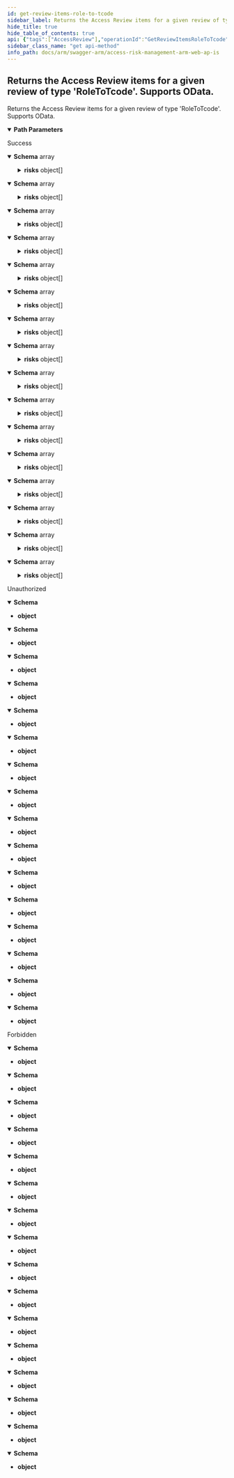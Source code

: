 ```yaml
---
id: get-review-items-role-to-tcode
sidebar_label: Returns the Access Review items for a given review of type 'RoleToTcode'.  Supports OData.
hide_title: true
hide_table_of_contents: true
api: {"tags":["AccessReview"],"operationId":"GetReviewItemsRoleToTcode","parameters":[{"name":"reviewId","in":"path","required":true,"schema":{"type":"string","format":"uuid"}}],"responses":{"200":{"description":"Success","content":{"application/json;odata.metadata=minimal;odata.streaming=true":{"schema":{"uniqueItems":false,"type":"array","items":{"description":"Role to TCode review item","type":"object","properties":{"reviewItemId":{"format":"uuid","type":"string"},"roleName":{"description":"Role Name","type":"string"},"roleDescription":{"description":"Role Description","type":"string"},"tcode":{"description":"TCode name","type":"string"},"tcodeDescription":{"description":"TCode Description","type":"string"},"isTcodeSensitive":{"description":"Is TCode sensitive","type":"boolean"},"decision":{"enum":["undecided","approve","reject","delegate"],"type":"string"},"comment":{"type":"string"},"reviewerId":{"format":"uuid","type":"string"},"reviewerFullName":{"type":"string"},"risks":{"description":"Risks","uniqueItems":false,"type":"array","items":{"type":"object","properties":{"roleTcodeReviewRiskId":{"format":"uuid","type":"string"},"roleTcodeReviewId":{"format":"uuid","type":"string"},"ruleCode":{"type":"string"},"ruleName":{"type":"string"},"ruleTypeCode":{"enum":["undefined","sEN","sOD"],"type":"string"},"riskRating":{"type":"string"}}}},"risksCount":{"format":"int32","description":"Risks Count","type":"integer"}}}}},"application/json;odata.metadata=minimal;odata.streaming=false":{"schema":{"uniqueItems":false,"type":"array","items":{"description":"Role to TCode review item","type":"object","properties":{"reviewItemId":{"format":"uuid","type":"string"},"roleName":{"description":"Role Name","type":"string"},"roleDescription":{"description":"Role Description","type":"string"},"tcode":{"description":"TCode name","type":"string"},"tcodeDescription":{"description":"TCode Description","type":"string"},"isTcodeSensitive":{"description":"Is TCode sensitive","type":"boolean"},"decision":{"enum":["undecided","approve","reject","delegate"],"type":"string"},"comment":{"type":"string"},"reviewerId":{"format":"uuid","type":"string"},"reviewerFullName":{"type":"string"},"risks":{"description":"Risks","uniqueItems":false,"type":"array","items":{"type":"object","properties":{"roleTcodeReviewRiskId":{"format":"uuid","type":"string"},"roleTcodeReviewId":{"format":"uuid","type":"string"},"ruleCode":{"type":"string"},"ruleName":{"type":"string"},"ruleTypeCode":{"enum":["undefined","sEN","sOD"],"type":"string"},"riskRating":{"type":"string"}}}},"risksCount":{"format":"int32","description":"Risks Count","type":"integer"}}}}},"application/json;odata.metadata=minimal":{"schema":{"uniqueItems":false,"type":"array","items":{"description":"Role to TCode review item","type":"object","properties":{"reviewItemId":{"format":"uuid","type":"string"},"roleName":{"description":"Role Name","type":"string"},"roleDescription":{"description":"Role Description","type":"string"},"tcode":{"description":"TCode name","type":"string"},"tcodeDescription":{"description":"TCode Description","type":"string"},"isTcodeSensitive":{"description":"Is TCode sensitive","type":"boolean"},"decision":{"enum":["undecided","approve","reject","delegate"],"type":"string"},"comment":{"type":"string"},"reviewerId":{"format":"uuid","type":"string"},"reviewerFullName":{"type":"string"},"risks":{"description":"Risks","uniqueItems":false,"type":"array","items":{"type":"object","properties":{"roleTcodeReviewRiskId":{"format":"uuid","type":"string"},"roleTcodeReviewId":{"format":"uuid","type":"string"},"ruleCode":{"type":"string"},"ruleName":{"type":"string"},"ruleTypeCode":{"enum":["undefined","sEN","sOD"],"type":"string"},"riskRating":{"type":"string"}}}},"risksCount":{"format":"int32","description":"Risks Count","type":"integer"}}}}},"application/json;odata.metadata=full;odata.streaming=true":{"schema":{"uniqueItems":false,"type":"array","items":{"description":"Role to TCode review item","type":"object","properties":{"reviewItemId":{"format":"uuid","type":"string"},"roleName":{"description":"Role Name","type":"string"},"roleDescription":{"description":"Role Description","type":"string"},"tcode":{"description":"TCode name","type":"string"},"tcodeDescription":{"description":"TCode Description","type":"string"},"isTcodeSensitive":{"description":"Is TCode sensitive","type":"boolean"},"decision":{"enum":["undecided","approve","reject","delegate"],"type":"string"},"comment":{"type":"string"},"reviewerId":{"format":"uuid","type":"string"},"reviewerFullName":{"type":"string"},"risks":{"description":"Risks","uniqueItems":false,"type":"array","items":{"type":"object","properties":{"roleTcodeReviewRiskId":{"format":"uuid","type":"string"},"roleTcodeReviewId":{"format":"uuid","type":"string"},"ruleCode":{"type":"string"},"ruleName":{"type":"string"},"ruleTypeCode":{"enum":["undefined","sEN","sOD"],"type":"string"},"riskRating":{"type":"string"}}}},"risksCount":{"format":"int32","description":"Risks Count","type":"integer"}}}}},"application/json;odata.metadata=full;odata.streaming=false":{"schema":{"uniqueItems":false,"type":"array","items":{"description":"Role to TCode review item","type":"object","properties":{"reviewItemId":{"format":"uuid","type":"string"},"roleName":{"description":"Role Name","type":"string"},"roleDescription":{"description":"Role Description","type":"string"},"tcode":{"description":"TCode name","type":"string"},"tcodeDescription":{"description":"TCode Description","type":"string"},"isTcodeSensitive":{"description":"Is TCode sensitive","type":"boolean"},"decision":{"enum":["undecided","approve","reject","delegate"],"type":"string"},"comment":{"type":"string"},"reviewerId":{"format":"uuid","type":"string"},"reviewerFullName":{"type":"string"},"risks":{"description":"Risks","uniqueItems":false,"type":"array","items":{"type":"object","properties":{"roleTcodeReviewRiskId":{"format":"uuid","type":"string"},"roleTcodeReviewId":{"format":"uuid","type":"string"},"ruleCode":{"type":"string"},"ruleName":{"type":"string"},"ruleTypeCode":{"enum":["undefined","sEN","sOD"],"type":"string"},"riskRating":{"type":"string"}}}},"risksCount":{"format":"int32","description":"Risks Count","type":"integer"}}}}},"application/json;odata.metadata=full":{"schema":{"uniqueItems":false,"type":"array","items":{"description":"Role to TCode review item","type":"object","properties":{"reviewItemId":{"format":"uuid","type":"string"},"roleName":{"description":"Role Name","type":"string"},"roleDescription":{"description":"Role Description","type":"string"},"tcode":{"description":"TCode name","type":"string"},"tcodeDescription":{"description":"TCode Description","type":"string"},"isTcodeSensitive":{"description":"Is TCode sensitive","type":"boolean"},"decision":{"enum":["undecided","approve","reject","delegate"],"type":"string"},"comment":{"type":"string"},"reviewerId":{"format":"uuid","type":"string"},"reviewerFullName":{"type":"string"},"risks":{"description":"Risks","uniqueItems":false,"type":"array","items":{"type":"object","properties":{"roleTcodeReviewRiskId":{"format":"uuid","type":"string"},"roleTcodeReviewId":{"format":"uuid","type":"string"},"ruleCode":{"type":"string"},"ruleName":{"type":"string"},"ruleTypeCode":{"enum":["undefined","sEN","sOD"],"type":"string"},"riskRating":{"type":"string"}}}},"risksCount":{"format":"int32","description":"Risks Count","type":"integer"}}}}},"application/json;odata.metadata=none;odata.streaming=true":{"schema":{"uniqueItems":false,"type":"array","items":{"description":"Role to TCode review item","type":"object","properties":{"reviewItemId":{"format":"uuid","type":"string"},"roleName":{"description":"Role Name","type":"string"},"roleDescription":{"description":"Role Description","type":"string"},"tcode":{"description":"TCode name","type":"string"},"tcodeDescription":{"description":"TCode Description","type":"string"},"isTcodeSensitive":{"description":"Is TCode sensitive","type":"boolean"},"decision":{"enum":["undecided","approve","reject","delegate"],"type":"string"},"comment":{"type":"string"},"reviewerId":{"format":"uuid","type":"string"},"reviewerFullName":{"type":"string"},"risks":{"description":"Risks","uniqueItems":false,"type":"array","items":{"type":"object","properties":{"roleTcodeReviewRiskId":{"format":"uuid","type":"string"},"roleTcodeReviewId":{"format":"uuid","type":"string"},"ruleCode":{"type":"string"},"ruleName":{"type":"string"},"ruleTypeCode":{"enum":["undefined","sEN","sOD"],"type":"string"},"riskRating":{"type":"string"}}}},"risksCount":{"format":"int32","description":"Risks Count","type":"integer"}}}}},"application/json;odata.metadata=none;odata.streaming=false":{"schema":{"uniqueItems":false,"type":"array","items":{"description":"Role to TCode review item","type":"object","properties":{"reviewItemId":{"format":"uuid","type":"string"},"roleName":{"description":"Role Name","type":"string"},"roleDescription":{"description":"Role Description","type":"string"},"tcode":{"description":"TCode name","type":"string"},"tcodeDescription":{"description":"TCode Description","type":"string"},"isTcodeSensitive":{"description":"Is TCode sensitive","type":"boolean"},"decision":{"enum":["undecided","approve","reject","delegate"],"type":"string"},"comment":{"type":"string"},"reviewerId":{"format":"uuid","type":"string"},"reviewerFullName":{"type":"string"},"risks":{"description":"Risks","uniqueItems":false,"type":"array","items":{"type":"object","properties":{"roleTcodeReviewRiskId":{"format":"uuid","type":"string"},"roleTcodeReviewId":{"format":"uuid","type":"string"},"ruleCode":{"type":"string"},"ruleName":{"type":"string"},"ruleTypeCode":{"enum":["undefined","sEN","sOD"],"type":"string"},"riskRating":{"type":"string"}}}},"risksCount":{"format":"int32","description":"Risks Count","type":"integer"}}}}},"application/json;odata.metadata=none":{"schema":{"uniqueItems":false,"type":"array","items":{"description":"Role to TCode review item","type":"object","properties":{"reviewItemId":{"format":"uuid","type":"string"},"roleName":{"description":"Role Name","type":"string"},"roleDescription":{"description":"Role Description","type":"string"},"tcode":{"description":"TCode name","type":"string"},"tcodeDescription":{"description":"TCode Description","type":"string"},"isTcodeSensitive":{"description":"Is TCode sensitive","type":"boolean"},"decision":{"enum":["undecided","approve","reject","delegate"],"type":"string"},"comment":{"type":"string"},"reviewerId":{"format":"uuid","type":"string"},"reviewerFullName":{"type":"string"},"risks":{"description":"Risks","uniqueItems":false,"type":"array","items":{"type":"object","properties":{"roleTcodeReviewRiskId":{"format":"uuid","type":"string"},"roleTcodeReviewId":{"format":"uuid","type":"string"},"ruleCode":{"type":"string"},"ruleName":{"type":"string"},"ruleTypeCode":{"enum":["undefined","sEN","sOD"],"type":"string"},"riskRating":{"type":"string"}}}},"risksCount":{"format":"int32","description":"Risks Count","type":"integer"}}}}},"application/json;odata.streaming=true":{"schema":{"uniqueItems":false,"type":"array","items":{"description":"Role to TCode review item","type":"object","properties":{"reviewItemId":{"format":"uuid","type":"string"},"roleName":{"description":"Role Name","type":"string"},"roleDescription":{"description":"Role Description","type":"string"},"tcode":{"description":"TCode name","type":"string"},"tcodeDescription":{"description":"TCode Description","type":"string"},"isTcodeSensitive":{"description":"Is TCode sensitive","type":"boolean"},"decision":{"enum":["undecided","approve","reject","delegate"],"type":"string"},"comment":{"type":"string"},"reviewerId":{"format":"uuid","type":"string"},"reviewerFullName":{"type":"string"},"risks":{"description":"Risks","uniqueItems":false,"type":"array","items":{"type":"object","properties":{"roleTcodeReviewRiskId":{"format":"uuid","type":"string"},"roleTcodeReviewId":{"format":"uuid","type":"string"},"ruleCode":{"type":"string"},"ruleName":{"type":"string"},"ruleTypeCode":{"enum":["undefined","sEN","sOD"],"type":"string"},"riskRating":{"type":"string"}}}},"risksCount":{"format":"int32","description":"Risks Count","type":"integer"}}}}},"application/json;odata.streaming=false":{"schema":{"uniqueItems":false,"type":"array","items":{"description":"Role to TCode review item","type":"object","properties":{"reviewItemId":{"format":"uuid","type":"string"},"roleName":{"description":"Role Name","type":"string"},"roleDescription":{"description":"Role Description","type":"string"},"tcode":{"description":"TCode name","type":"string"},"tcodeDescription":{"description":"TCode Description","type":"string"},"isTcodeSensitive":{"description":"Is TCode sensitive","type":"boolean"},"decision":{"enum":["undecided","approve","reject","delegate"],"type":"string"},"comment":{"type":"string"},"reviewerId":{"format":"uuid","type":"string"},"reviewerFullName":{"type":"string"},"risks":{"description":"Risks","uniqueItems":false,"type":"array","items":{"type":"object","properties":{"roleTcodeReviewRiskId":{"format":"uuid","type":"string"},"roleTcodeReviewId":{"format":"uuid","type":"string"},"ruleCode":{"type":"string"},"ruleName":{"type":"string"},"ruleTypeCode":{"enum":["undefined","sEN","sOD"],"type":"string"},"riskRating":{"type":"string"}}}},"risksCount":{"format":"int32","description":"Risks Count","type":"integer"}}}}},"application/json":{"schema":{"uniqueItems":false,"type":"array","items":{"description":"Role to TCode review item","type":"object","properties":{"reviewItemId":{"format":"uuid","type":"string"},"roleName":{"description":"Role Name","type":"string"},"roleDescription":{"description":"Role Description","type":"string"},"tcode":{"description":"TCode name","type":"string"},"tcodeDescription":{"description":"TCode Description","type":"string"},"isTcodeSensitive":{"description":"Is TCode sensitive","type":"boolean"},"decision":{"enum":["undecided","approve","reject","delegate"],"type":"string"},"comment":{"type":"string"},"reviewerId":{"format":"uuid","type":"string"},"reviewerFullName":{"type":"string"},"risks":{"description":"Risks","uniqueItems":false,"type":"array","items":{"type":"object","properties":{"roleTcodeReviewRiskId":{"format":"uuid","type":"string"},"roleTcodeReviewId":{"format":"uuid","type":"string"},"ruleCode":{"type":"string"},"ruleName":{"type":"string"},"ruleTypeCode":{"enum":["undefined","sEN","sOD"],"type":"string"},"riskRating":{"type":"string"}}}},"risksCount":{"format":"int32","description":"Risks Count","type":"integer"}}}}},"application/xml":{"schema":{"uniqueItems":false,"type":"array","items":{"description":"Role to TCode review item","type":"object","properties":{"reviewItemId":{"format":"uuid","type":"string"},"roleName":{"description":"Role Name","type":"string"},"roleDescription":{"description":"Role Description","type":"string"},"tcode":{"description":"TCode name","type":"string"},"tcodeDescription":{"description":"TCode Description","type":"string"},"isTcodeSensitive":{"description":"Is TCode sensitive","type":"boolean"},"decision":{"enum":["undecided","approve","reject","delegate"],"type":"string"},"comment":{"type":"string"},"reviewerId":{"format":"uuid","type":"string"},"reviewerFullName":{"type":"string"},"risks":{"description":"Risks","uniqueItems":false,"type":"array","items":{"type":"object","properties":{"roleTcodeReviewRiskId":{"format":"uuid","type":"string"},"roleTcodeReviewId":{"format":"uuid","type":"string"},"ruleCode":{"type":"string"},"ruleName":{"type":"string"},"ruleTypeCode":{"enum":["undefined","sEN","sOD"],"type":"string"},"riskRating":{"type":"string"}}}},"risksCount":{"format":"int32","description":"Risks Count","type":"integer"}}}}},"application/prs.odatatestxx-odata":{"schema":{"uniqueItems":false,"type":"array","items":{"description":"Role to TCode review item","type":"object","properties":{"reviewItemId":{"format":"uuid","type":"string"},"roleName":{"description":"Role Name","type":"string"},"roleDescription":{"description":"Role Description","type":"string"},"tcode":{"description":"TCode name","type":"string"},"tcodeDescription":{"description":"TCode Description","type":"string"},"isTcodeSensitive":{"description":"Is TCode sensitive","type":"boolean"},"decision":{"enum":["undecided","approve","reject","delegate"],"type":"string"},"comment":{"type":"string"},"reviewerId":{"format":"uuid","type":"string"},"reviewerFullName":{"type":"string"},"risks":{"description":"Risks","uniqueItems":false,"type":"array","items":{"type":"object","properties":{"roleTcodeReviewRiskId":{"format":"uuid","type":"string"},"roleTcodeReviewId":{"format":"uuid","type":"string"},"ruleCode":{"type":"string"},"ruleName":{"type":"string"},"ruleTypeCode":{"enum":["undefined","sEN","sOD"],"type":"string"},"riskRating":{"type":"string"}}}},"risksCount":{"format":"int32","description":"Risks Count","type":"integer"}}}}},"text/plain":{"schema":{"uniqueItems":false,"type":"array","items":{"description":"Role to TCode review item","type":"object","properties":{"reviewItemId":{"format":"uuid","type":"string"},"roleName":{"description":"Role Name","type":"string"},"roleDescription":{"description":"Role Description","type":"string"},"tcode":{"description":"TCode name","type":"string"},"tcodeDescription":{"description":"TCode Description","type":"string"},"isTcodeSensitive":{"description":"Is TCode sensitive","type":"boolean"},"decision":{"enum":["undecided","approve","reject","delegate"],"type":"string"},"comment":{"type":"string"},"reviewerId":{"format":"uuid","type":"string"},"reviewerFullName":{"type":"string"},"risks":{"description":"Risks","uniqueItems":false,"type":"array","items":{"type":"object","properties":{"roleTcodeReviewRiskId":{"format":"uuid","type":"string"},"roleTcodeReviewId":{"format":"uuid","type":"string"},"ruleCode":{"type":"string"},"ruleName":{"type":"string"},"ruleTypeCode":{"enum":["undefined","sEN","sOD"],"type":"string"},"riskRating":{"type":"string"}}}},"risksCount":{"format":"int32","description":"Risks Count","type":"integer"}}}}},"text/json":{"schema":{"uniqueItems":false,"type":"array","items":{"description":"Role to TCode review item","type":"object","properties":{"reviewItemId":{"format":"uuid","type":"string"},"roleName":{"description":"Role Name","type":"string"},"roleDescription":{"description":"Role Description","type":"string"},"tcode":{"description":"TCode name","type":"string"},"tcodeDescription":{"description":"TCode Description","type":"string"},"isTcodeSensitive":{"description":"Is TCode sensitive","type":"boolean"},"decision":{"enum":["undecided","approve","reject","delegate"],"type":"string"},"comment":{"type":"string"},"reviewerId":{"format":"uuid","type":"string"},"reviewerFullName":{"type":"string"},"risks":{"description":"Risks","uniqueItems":false,"type":"array","items":{"type":"object","properties":{"roleTcodeReviewRiskId":{"format":"uuid","type":"string"},"roleTcodeReviewId":{"format":"uuid","type":"string"},"ruleCode":{"type":"string"},"ruleName":{"type":"string"},"ruleTypeCode":{"enum":["undefined","sEN","sOD"],"type":"string"},"riskRating":{"type":"string"}}}},"risksCount":{"format":"int32","description":"Risks Count","type":"integer"}}}}}}},"401":{"description":"Unauthorized","content":{"application/json;odata.metadata=minimal;odata.streaming=true":{"schema":{"type":"object"}},"application/json;odata.metadata=minimal;odata.streaming=false":{"schema":{"type":"object"}},"application/json;odata.metadata=minimal":{"schema":{"type":"object"}},"application/json;odata.metadata=full;odata.streaming=true":{"schema":{"type":"object"}},"application/json;odata.metadata=full;odata.streaming=false":{"schema":{"type":"object"}},"application/json;odata.metadata=full":{"schema":{"type":"object"}},"application/json;odata.metadata=none;odata.streaming=true":{"schema":{"type":"object"}},"application/json;odata.metadata=none;odata.streaming=false":{"schema":{"type":"object"}},"application/json;odata.metadata=none":{"schema":{"type":"object"}},"application/json;odata.streaming=true":{"schema":{"type":"object"}},"application/json;odata.streaming=false":{"schema":{"type":"object"}},"application/json":{"schema":{"type":"object"}},"application/xml":{"schema":{"type":"object"}},"application/prs.odatatestxx-odata":{"schema":{"type":"object"}},"text/plain":{"schema":{"type":"object"}},"text/json":{"schema":{"type":"object"}}}},"403":{"description":"Forbidden","content":{"application/json;odata.metadata=minimal;odata.streaming=true":{"schema":{"type":"object"}},"application/json;odata.metadata=minimal;odata.streaming=false":{"schema":{"type":"object"}},"application/json;odata.metadata=minimal":{"schema":{"type":"object"}},"application/json;odata.metadata=full;odata.streaming=true":{"schema":{"type":"object"}},"application/json;odata.metadata=full;odata.streaming=false":{"schema":{"type":"object"}},"application/json;odata.metadata=full":{"schema":{"type":"object"}},"application/json;odata.metadata=none;odata.streaming=true":{"schema":{"type":"object"}},"application/json;odata.metadata=none;odata.streaming=false":{"schema":{"type":"object"}},"application/json;odata.metadata=none":{"schema":{"type":"object"}},"application/json;odata.streaming=true":{"schema":{"type":"object"}},"application/json;odata.streaming=false":{"schema":{"type":"object"}},"application/json":{"schema":{"type":"object"}},"application/xml":{"schema":{"type":"object"}},"application/prs.odatatestxx-odata":{"schema":{"type":"object"}},"text/plain":{"schema":{"type":"object"}},"text/json":{"schema":{"type":"object"}}}}},"description":"Returns the Access Review items for a given review of type 'RoleToTcode'.  Supports OData.","method":"get","path":"/api/accessReview/reviewItems/roleToTcode/{reviewId}","info":{"version":"v1","title":"Access Risk Management ARM Web APIs"},"postman":{"name":"Returns the Access Review items for a given review of type 'RoleToTcode'.  Supports OData.","description":{"type":"text/plain"},"url":{"path":["api","accessReview","reviewItems","roleToTcode",":reviewId"],"host":["{{baseUrl}}"],"query":[],"variable":[{"disabled":false,"description":{"content":"(Required) ","type":"text/plain"},"type":"any","value":"","key":"reviewId"}]},"header":[{"key":"Accept","value":"application/json;odata.metadata=minimal;odata.streaming=true"}],"method":"GET"}}
sidebar_class_name: "get api-method"
info_path: docs/arm/swagger-arm/access-risk-management-arm-web-ap-is
---
```



## Returns the Access Review items for a given review of type &#39;RoleToTcode&#39;.  Supports OData.



Returns the Access Review items for a given review of type &#39;RoleToTcode&#39;.  Supports OData.

<details style={{"marginBottom":"1rem"}} data-collapsed={false} open={true}><summary style={{}}><strong>Path Parameters</strong></summary><div><ul><ParamsItem className={"paramsItem"} param={{"name":"reviewId","in":"path","required":true,"schema":{"type":"string","format":"uuid"}}}></ParamsItem></ul></div></details><div><ApiTabs><TabItem label={"200"} value={"200"}><div>

Success

</div><div><MimeTabs groupId={"mime-type"}><TabItem label={"application/json;odata.metadata=minimal;odata.streaming=true"} value={"application/json;odata.metadata=minimal;odata.streaming=true"}><SchemaTabs groupId={"schema-tabs"}><TabItem label={"Schema"} value={"Schema"}><details style={{}} data-collapsed={false} open={true}><summary style={{"textAlign":"left"}}><strong>Schema</strong><span style={{"opacity":"0.6"}}> array</span></summary><div style={{"textAlign":"left","marginLeft":"1rem"}}></div><ul style={{"marginLeft":"1rem"}}><SchemaItem collapsible={false} name={"reviewItemId"} required={false} schemaDescription={undefined} schemaName={"uuid"} qualifierMessage={undefined} defaultValue={undefined}></SchemaItem><SchemaItem collapsible={false} name={"roleName"} required={false} schemaDescription={"Role Name"} schemaName={"string"} qualifierMessage={undefined} defaultValue={undefined}></SchemaItem><SchemaItem collapsible={false} name={"roleDescription"} required={false} schemaDescription={"Role Description"} schemaName={"string"} qualifierMessage={undefined} defaultValue={undefined}></SchemaItem><SchemaItem collapsible={false} name={"tcode"} required={false} schemaDescription={"TCode name"} schemaName={"string"} qualifierMessage={undefined} defaultValue={undefined}></SchemaItem><SchemaItem collapsible={false} name={"tcodeDescription"} required={false} schemaDescription={"TCode Description"} schemaName={"string"} qualifierMessage={undefined} defaultValue={undefined}></SchemaItem><SchemaItem collapsible={false} name={"isTcodeSensitive"} required={false} schemaDescription={"Is TCode sensitive"} schemaName={"boolean"} qualifierMessage={undefined} defaultValue={undefined}></SchemaItem><SchemaItem collapsible={false} name={"decision"} required={false} schemaDescription={undefined} schemaName={"string"} qualifierMessage={"**Possible values:** [`undecided`, `approve`, `reject`, `delegate`]"} defaultValue={undefined}></SchemaItem><SchemaItem collapsible={false} name={"comment"} required={false} schemaDescription={undefined} schemaName={"string"} qualifierMessage={undefined} defaultValue={undefined}></SchemaItem><SchemaItem collapsible={false} name={"reviewerId"} required={false} schemaDescription={undefined} schemaName={"uuid"} qualifierMessage={undefined} defaultValue={undefined}></SchemaItem><SchemaItem collapsible={false} name={"reviewerFullName"} required={false} schemaDescription={undefined} schemaName={"string"} qualifierMessage={undefined} defaultValue={undefined}></SchemaItem><SchemaItem collapsible={true} className={"schemaItem"}><details style={{}}><summary style={{}}><strong>risks</strong><span style={{"opacity":"0.6"}}> object[]</span></summary><div style={{"marginLeft":"1rem"}}><div style={{"marginTop":".5rem","marginBottom":".5rem"}}>

Risks

</div><SchemaItem collapsible={false} name={"roleTcodeReviewRiskId"} required={false} schemaDescription={undefined} schemaName={"uuid"} qualifierMessage={undefined} defaultValue={undefined}></SchemaItem><SchemaItem collapsible={false} name={"roleTcodeReviewId"} required={false} schemaDescription={undefined} schemaName={"uuid"} qualifierMessage={undefined} defaultValue={undefined}></SchemaItem><SchemaItem collapsible={false} name={"ruleCode"} required={false} schemaDescription={undefined} schemaName={"string"} qualifierMessage={undefined} defaultValue={undefined}></SchemaItem><SchemaItem collapsible={false} name={"ruleName"} required={false} schemaDescription={undefined} schemaName={"string"} qualifierMessage={undefined} defaultValue={undefined}></SchemaItem><SchemaItem collapsible={false} name={"ruleTypeCode"} required={false} schemaDescription={undefined} schemaName={"string"} qualifierMessage={"**Possible values:** [`undefined`, `sEN`, `sOD`]"} defaultValue={undefined}></SchemaItem><SchemaItem collapsible={false} name={"riskRating"} required={false} schemaDescription={undefined} schemaName={"string"} qualifierMessage={undefined} defaultValue={undefined}></SchemaItem></div></details></SchemaItem><SchemaItem collapsible={false} name={"risksCount"} required={false} schemaDescription={"Risks Count"} schemaName={"int32"} qualifierMessage={undefined} defaultValue={undefined}></SchemaItem></ul></details></TabItem></SchemaTabs></TabItem><TabItem label={"application/json;odata.metadata=minimal;odata.streaming=false"} value={"application/json;odata.metadata=minimal;odata.streaming=false"}><SchemaTabs groupId={"schema-tabs"}><TabItem label={"Schema"} value={"Schema"}><details style={{}} data-collapsed={false} open={true}><summary style={{"textAlign":"left"}}><strong>Schema</strong><span style={{"opacity":"0.6"}}> array</span></summary><div style={{"textAlign":"left","marginLeft":"1rem"}}></div><ul style={{"marginLeft":"1rem"}}><SchemaItem collapsible={false} name={"reviewItemId"} required={false} schemaDescription={undefined} schemaName={"uuid"} qualifierMessage={undefined} defaultValue={undefined}></SchemaItem><SchemaItem collapsible={false} name={"roleName"} required={false} schemaDescription={"Role Name"} schemaName={"string"} qualifierMessage={undefined} defaultValue={undefined}></SchemaItem><SchemaItem collapsible={false} name={"roleDescription"} required={false} schemaDescription={"Role Description"} schemaName={"string"} qualifierMessage={undefined} defaultValue={undefined}></SchemaItem><SchemaItem collapsible={false} name={"tcode"} required={false} schemaDescription={"TCode name"} schemaName={"string"} qualifierMessage={undefined} defaultValue={undefined}></SchemaItem><SchemaItem collapsible={false} name={"tcodeDescription"} required={false} schemaDescription={"TCode Description"} schemaName={"string"} qualifierMessage={undefined} defaultValue={undefined}></SchemaItem><SchemaItem collapsible={false} name={"isTcodeSensitive"} required={false} schemaDescription={"Is TCode sensitive"} schemaName={"boolean"} qualifierMessage={undefined} defaultValue={undefined}></SchemaItem><SchemaItem collapsible={false} name={"decision"} required={false} schemaDescription={undefined} schemaName={"string"} qualifierMessage={"**Possible values:** [`undecided`, `approve`, `reject`, `delegate`]"} defaultValue={undefined}></SchemaItem><SchemaItem collapsible={false} name={"comment"} required={false} schemaDescription={undefined} schemaName={"string"} qualifierMessage={undefined} defaultValue={undefined}></SchemaItem><SchemaItem collapsible={false} name={"reviewerId"} required={false} schemaDescription={undefined} schemaName={"uuid"} qualifierMessage={undefined} defaultValue={undefined}></SchemaItem><SchemaItem collapsible={false} name={"reviewerFullName"} required={false} schemaDescription={undefined} schemaName={"string"} qualifierMessage={undefined} defaultValue={undefined}></SchemaItem><SchemaItem collapsible={true} className={"schemaItem"}><details style={{}}><summary style={{}}><strong>risks</strong><span style={{"opacity":"0.6"}}> object[]</span></summary><div style={{"marginLeft":"1rem"}}><div style={{"marginTop":".5rem","marginBottom":".5rem"}}>

Risks

</div><SchemaItem collapsible={false} name={"roleTcodeReviewRiskId"} required={false} schemaDescription={undefined} schemaName={"uuid"} qualifierMessage={undefined} defaultValue={undefined}></SchemaItem><SchemaItem collapsible={false} name={"roleTcodeReviewId"} required={false} schemaDescription={undefined} schemaName={"uuid"} qualifierMessage={undefined} defaultValue={undefined}></SchemaItem><SchemaItem collapsible={false} name={"ruleCode"} required={false} schemaDescription={undefined} schemaName={"string"} qualifierMessage={undefined} defaultValue={undefined}></SchemaItem><SchemaItem collapsible={false} name={"ruleName"} required={false} schemaDescription={undefined} schemaName={"string"} qualifierMessage={undefined} defaultValue={undefined}></SchemaItem><SchemaItem collapsible={false} name={"ruleTypeCode"} required={false} schemaDescription={undefined} schemaName={"string"} qualifierMessage={"**Possible values:** [`undefined`, `sEN`, `sOD`]"} defaultValue={undefined}></SchemaItem><SchemaItem collapsible={false} name={"riskRating"} required={false} schemaDescription={undefined} schemaName={"string"} qualifierMessage={undefined} defaultValue={undefined}></SchemaItem></div></details></SchemaItem><SchemaItem collapsible={false} name={"risksCount"} required={false} schemaDescription={"Risks Count"} schemaName={"int32"} qualifierMessage={undefined} defaultValue={undefined}></SchemaItem></ul></details></TabItem></SchemaTabs></TabItem><TabItem label={"application/json;odata.metadata=minimal"} value={"application/json;odata.metadata=minimal"}><SchemaTabs groupId={"schema-tabs"}><TabItem label={"Schema"} value={"Schema"}><details style={{}} data-collapsed={false} open={true}><summary style={{"textAlign":"left"}}><strong>Schema</strong><span style={{"opacity":"0.6"}}> array</span></summary><div style={{"textAlign":"left","marginLeft":"1rem"}}></div><ul style={{"marginLeft":"1rem"}}><SchemaItem collapsible={false} name={"reviewItemId"} required={false} schemaDescription={undefined} schemaName={"uuid"} qualifierMessage={undefined} defaultValue={undefined}></SchemaItem><SchemaItem collapsible={false} name={"roleName"} required={false} schemaDescription={"Role Name"} schemaName={"string"} qualifierMessage={undefined} defaultValue={undefined}></SchemaItem><SchemaItem collapsible={false} name={"roleDescription"} required={false} schemaDescription={"Role Description"} schemaName={"string"} qualifierMessage={undefined} defaultValue={undefined}></SchemaItem><SchemaItem collapsible={false} name={"tcode"} required={false} schemaDescription={"TCode name"} schemaName={"string"} qualifierMessage={undefined} defaultValue={undefined}></SchemaItem><SchemaItem collapsible={false} name={"tcodeDescription"} required={false} schemaDescription={"TCode Description"} schemaName={"string"} qualifierMessage={undefined} defaultValue={undefined}></SchemaItem><SchemaItem collapsible={false} name={"isTcodeSensitive"} required={false} schemaDescription={"Is TCode sensitive"} schemaName={"boolean"} qualifierMessage={undefined} defaultValue={undefined}></SchemaItem><SchemaItem collapsible={false} name={"decision"} required={false} schemaDescription={undefined} schemaName={"string"} qualifierMessage={"**Possible values:** [`undecided`, `approve`, `reject`, `delegate`]"} defaultValue={undefined}></SchemaItem><SchemaItem collapsible={false} name={"comment"} required={false} schemaDescription={undefined} schemaName={"string"} qualifierMessage={undefined} defaultValue={undefined}></SchemaItem><SchemaItem collapsible={false} name={"reviewerId"} required={false} schemaDescription={undefined} schemaName={"uuid"} qualifierMessage={undefined} defaultValue={undefined}></SchemaItem><SchemaItem collapsible={false} name={"reviewerFullName"} required={false} schemaDescription={undefined} schemaName={"string"} qualifierMessage={undefined} defaultValue={undefined}></SchemaItem><SchemaItem collapsible={true} className={"schemaItem"}><details style={{}}><summary style={{}}><strong>risks</strong><span style={{"opacity":"0.6"}}> object[]</span></summary><div style={{"marginLeft":"1rem"}}><div style={{"marginTop":".5rem","marginBottom":".5rem"}}>

Risks

</div><SchemaItem collapsible={false} name={"roleTcodeReviewRiskId"} required={false} schemaDescription={undefined} schemaName={"uuid"} qualifierMessage={undefined} defaultValue={undefined}></SchemaItem><SchemaItem collapsible={false} name={"roleTcodeReviewId"} required={false} schemaDescription={undefined} schemaName={"uuid"} qualifierMessage={undefined} defaultValue={undefined}></SchemaItem><SchemaItem collapsible={false} name={"ruleCode"} required={false} schemaDescription={undefined} schemaName={"string"} qualifierMessage={undefined} defaultValue={undefined}></SchemaItem><SchemaItem collapsible={false} name={"ruleName"} required={false} schemaDescription={undefined} schemaName={"string"} qualifierMessage={undefined} defaultValue={undefined}></SchemaItem><SchemaItem collapsible={false} name={"ruleTypeCode"} required={false} schemaDescription={undefined} schemaName={"string"} qualifierMessage={"**Possible values:** [`undefined`, `sEN`, `sOD`]"} defaultValue={undefined}></SchemaItem><SchemaItem collapsible={false} name={"riskRating"} required={false} schemaDescription={undefined} schemaName={"string"} qualifierMessage={undefined} defaultValue={undefined}></SchemaItem></div></details></SchemaItem><SchemaItem collapsible={false} name={"risksCount"} required={false} schemaDescription={"Risks Count"} schemaName={"int32"} qualifierMessage={undefined} defaultValue={undefined}></SchemaItem></ul></details></TabItem></SchemaTabs></TabItem><TabItem label={"application/json;odata.metadata=full;odata.streaming=true"} value={"application/json;odata.metadata=full;odata.streaming=true"}><SchemaTabs groupId={"schema-tabs"}><TabItem label={"Schema"} value={"Schema"}><details style={{}} data-collapsed={false} open={true}><summary style={{"textAlign":"left"}}><strong>Schema</strong><span style={{"opacity":"0.6"}}> array</span></summary><div style={{"textAlign":"left","marginLeft":"1rem"}}></div><ul style={{"marginLeft":"1rem"}}><SchemaItem collapsible={false} name={"reviewItemId"} required={false} schemaDescription={undefined} schemaName={"uuid"} qualifierMessage={undefined} defaultValue={undefined}></SchemaItem><SchemaItem collapsible={false} name={"roleName"} required={false} schemaDescription={"Role Name"} schemaName={"string"} qualifierMessage={undefined} defaultValue={undefined}></SchemaItem><SchemaItem collapsible={false} name={"roleDescription"} required={false} schemaDescription={"Role Description"} schemaName={"string"} qualifierMessage={undefined} defaultValue={undefined}></SchemaItem><SchemaItem collapsible={false} name={"tcode"} required={false} schemaDescription={"TCode name"} schemaName={"string"} qualifierMessage={undefined} defaultValue={undefined}></SchemaItem><SchemaItem collapsible={false} name={"tcodeDescription"} required={false} schemaDescription={"TCode Description"} schemaName={"string"} qualifierMessage={undefined} defaultValue={undefined}></SchemaItem><SchemaItem collapsible={false} name={"isTcodeSensitive"} required={false} schemaDescription={"Is TCode sensitive"} schemaName={"boolean"} qualifierMessage={undefined} defaultValue={undefined}></SchemaItem><SchemaItem collapsible={false} name={"decision"} required={false} schemaDescription={undefined} schemaName={"string"} qualifierMessage={"**Possible values:** [`undecided`, `approve`, `reject`, `delegate`]"} defaultValue={undefined}></SchemaItem><SchemaItem collapsible={false} name={"comment"} required={false} schemaDescription={undefined} schemaName={"string"} qualifierMessage={undefined} defaultValue={undefined}></SchemaItem><SchemaItem collapsible={false} name={"reviewerId"} required={false} schemaDescription={undefined} schemaName={"uuid"} qualifierMessage={undefined} defaultValue={undefined}></SchemaItem><SchemaItem collapsible={false} name={"reviewerFullName"} required={false} schemaDescription={undefined} schemaName={"string"} qualifierMessage={undefined} defaultValue={undefined}></SchemaItem><SchemaItem collapsible={true} className={"schemaItem"}><details style={{}}><summary style={{}}><strong>risks</strong><span style={{"opacity":"0.6"}}> object[]</span></summary><div style={{"marginLeft":"1rem"}}><div style={{"marginTop":".5rem","marginBottom":".5rem"}}>

Risks

</div><SchemaItem collapsible={false} name={"roleTcodeReviewRiskId"} required={false} schemaDescription={undefined} schemaName={"uuid"} qualifierMessage={undefined} defaultValue={undefined}></SchemaItem><SchemaItem collapsible={false} name={"roleTcodeReviewId"} required={false} schemaDescription={undefined} schemaName={"uuid"} qualifierMessage={undefined} defaultValue={undefined}></SchemaItem><SchemaItem collapsible={false} name={"ruleCode"} required={false} schemaDescription={undefined} schemaName={"string"} qualifierMessage={undefined} defaultValue={undefined}></SchemaItem><SchemaItem collapsible={false} name={"ruleName"} required={false} schemaDescription={undefined} schemaName={"string"} qualifierMessage={undefined} defaultValue={undefined}></SchemaItem><SchemaItem collapsible={false} name={"ruleTypeCode"} required={false} schemaDescription={undefined} schemaName={"string"} qualifierMessage={"**Possible values:** [`undefined`, `sEN`, `sOD`]"} defaultValue={undefined}></SchemaItem><SchemaItem collapsible={false} name={"riskRating"} required={false} schemaDescription={undefined} schemaName={"string"} qualifierMessage={undefined} defaultValue={undefined}></SchemaItem></div></details></SchemaItem><SchemaItem collapsible={false} name={"risksCount"} required={false} schemaDescription={"Risks Count"} schemaName={"int32"} qualifierMessage={undefined} defaultValue={undefined}></SchemaItem></ul></details></TabItem></SchemaTabs></TabItem><TabItem label={"application/json;odata.metadata=full;odata.streaming=false"} value={"application/json;odata.metadata=full;odata.streaming=false"}><SchemaTabs groupId={"schema-tabs"}><TabItem label={"Schema"} value={"Schema"}><details style={{}} data-collapsed={false} open={true}><summary style={{"textAlign":"left"}}><strong>Schema</strong><span style={{"opacity":"0.6"}}> array</span></summary><div style={{"textAlign":"left","marginLeft":"1rem"}}></div><ul style={{"marginLeft":"1rem"}}><SchemaItem collapsible={false} name={"reviewItemId"} required={false} schemaDescription={undefined} schemaName={"uuid"} qualifierMessage={undefined} defaultValue={undefined}></SchemaItem><SchemaItem collapsible={false} name={"roleName"} required={false} schemaDescription={"Role Name"} schemaName={"string"} qualifierMessage={undefined} defaultValue={undefined}></SchemaItem><SchemaItem collapsible={false} name={"roleDescription"} required={false} schemaDescription={"Role Description"} schemaName={"string"} qualifierMessage={undefined} defaultValue={undefined}></SchemaItem><SchemaItem collapsible={false} name={"tcode"} required={false} schemaDescription={"TCode name"} schemaName={"string"} qualifierMessage={undefined} defaultValue={undefined}></SchemaItem><SchemaItem collapsible={false} name={"tcodeDescription"} required={false} schemaDescription={"TCode Description"} schemaName={"string"} qualifierMessage={undefined} defaultValue={undefined}></SchemaItem><SchemaItem collapsible={false} name={"isTcodeSensitive"} required={false} schemaDescription={"Is TCode sensitive"} schemaName={"boolean"} qualifierMessage={undefined} defaultValue={undefined}></SchemaItem><SchemaItem collapsible={false} name={"decision"} required={false} schemaDescription={undefined} schemaName={"string"} qualifierMessage={"**Possible values:** [`undecided`, `approve`, `reject`, `delegate`]"} defaultValue={undefined}></SchemaItem><SchemaItem collapsible={false} name={"comment"} required={false} schemaDescription={undefined} schemaName={"string"} qualifierMessage={undefined} defaultValue={undefined}></SchemaItem><SchemaItem collapsible={false} name={"reviewerId"} required={false} schemaDescription={undefined} schemaName={"uuid"} qualifierMessage={undefined} defaultValue={undefined}></SchemaItem><SchemaItem collapsible={false} name={"reviewerFullName"} required={false} schemaDescription={undefined} schemaName={"string"} qualifierMessage={undefined} defaultValue={undefined}></SchemaItem><SchemaItem collapsible={true} className={"schemaItem"}><details style={{}}><summary style={{}}><strong>risks</strong><span style={{"opacity":"0.6"}}> object[]</span></summary><div style={{"marginLeft":"1rem"}}><div style={{"marginTop":".5rem","marginBottom":".5rem"}}>

Risks

</div><SchemaItem collapsible={false} name={"roleTcodeReviewRiskId"} required={false} schemaDescription={undefined} schemaName={"uuid"} qualifierMessage={undefined} defaultValue={undefined}></SchemaItem><SchemaItem collapsible={false} name={"roleTcodeReviewId"} required={false} schemaDescription={undefined} schemaName={"uuid"} qualifierMessage={undefined} defaultValue={undefined}></SchemaItem><SchemaItem collapsible={false} name={"ruleCode"} required={false} schemaDescription={undefined} schemaName={"string"} qualifierMessage={undefined} defaultValue={undefined}></SchemaItem><SchemaItem collapsible={false} name={"ruleName"} required={false} schemaDescription={undefined} schemaName={"string"} qualifierMessage={undefined} defaultValue={undefined}></SchemaItem><SchemaItem collapsible={false} name={"ruleTypeCode"} required={false} schemaDescription={undefined} schemaName={"string"} qualifierMessage={"**Possible values:** [`undefined`, `sEN`, `sOD`]"} defaultValue={undefined}></SchemaItem><SchemaItem collapsible={false} name={"riskRating"} required={false} schemaDescription={undefined} schemaName={"string"} qualifierMessage={undefined} defaultValue={undefined}></SchemaItem></div></details></SchemaItem><SchemaItem collapsible={false} name={"risksCount"} required={false} schemaDescription={"Risks Count"} schemaName={"int32"} qualifierMessage={undefined} defaultValue={undefined}></SchemaItem></ul></details></TabItem></SchemaTabs></TabItem><TabItem label={"application/json;odata.metadata=full"} value={"application/json;odata.metadata=full"}><SchemaTabs groupId={"schema-tabs"}><TabItem label={"Schema"} value={"Schema"}><details style={{}} data-collapsed={false} open={true}><summary style={{"textAlign":"left"}}><strong>Schema</strong><span style={{"opacity":"0.6"}}> array</span></summary><div style={{"textAlign":"left","marginLeft":"1rem"}}></div><ul style={{"marginLeft":"1rem"}}><SchemaItem collapsible={false} name={"reviewItemId"} required={false} schemaDescription={undefined} schemaName={"uuid"} qualifierMessage={undefined} defaultValue={undefined}></SchemaItem><SchemaItem collapsible={false} name={"roleName"} required={false} schemaDescription={"Role Name"} schemaName={"string"} qualifierMessage={undefined} defaultValue={undefined}></SchemaItem><SchemaItem collapsible={false} name={"roleDescription"} required={false} schemaDescription={"Role Description"} schemaName={"string"} qualifierMessage={undefined} defaultValue={undefined}></SchemaItem><SchemaItem collapsible={false} name={"tcode"} required={false} schemaDescription={"TCode name"} schemaName={"string"} qualifierMessage={undefined} defaultValue={undefined}></SchemaItem><SchemaItem collapsible={false} name={"tcodeDescription"} required={false} schemaDescription={"TCode Description"} schemaName={"string"} qualifierMessage={undefined} defaultValue={undefined}></SchemaItem><SchemaItem collapsible={false} name={"isTcodeSensitive"} required={false} schemaDescription={"Is TCode sensitive"} schemaName={"boolean"} qualifierMessage={undefined} defaultValue={undefined}></SchemaItem><SchemaItem collapsible={false} name={"decision"} required={false} schemaDescription={undefined} schemaName={"string"} qualifierMessage={"**Possible values:** [`undecided`, `approve`, `reject`, `delegate`]"} defaultValue={undefined}></SchemaItem><SchemaItem collapsible={false} name={"comment"} required={false} schemaDescription={undefined} schemaName={"string"} qualifierMessage={undefined} defaultValue={undefined}></SchemaItem><SchemaItem collapsible={false} name={"reviewerId"} required={false} schemaDescription={undefined} schemaName={"uuid"} qualifierMessage={undefined} defaultValue={undefined}></SchemaItem><SchemaItem collapsible={false} name={"reviewerFullName"} required={false} schemaDescription={undefined} schemaName={"string"} qualifierMessage={undefined} defaultValue={undefined}></SchemaItem><SchemaItem collapsible={true} className={"schemaItem"}><details style={{}}><summary style={{}}><strong>risks</strong><span style={{"opacity":"0.6"}}> object[]</span></summary><div style={{"marginLeft":"1rem"}}><div style={{"marginTop":".5rem","marginBottom":".5rem"}}>

Risks

</div><SchemaItem collapsible={false} name={"roleTcodeReviewRiskId"} required={false} schemaDescription={undefined} schemaName={"uuid"} qualifierMessage={undefined} defaultValue={undefined}></SchemaItem><SchemaItem collapsible={false} name={"roleTcodeReviewId"} required={false} schemaDescription={undefined} schemaName={"uuid"} qualifierMessage={undefined} defaultValue={undefined}></SchemaItem><SchemaItem collapsible={false} name={"ruleCode"} required={false} schemaDescription={undefined} schemaName={"string"} qualifierMessage={undefined} defaultValue={undefined}></SchemaItem><SchemaItem collapsible={false} name={"ruleName"} required={false} schemaDescription={undefined} schemaName={"string"} qualifierMessage={undefined} defaultValue={undefined}></SchemaItem><SchemaItem collapsible={false} name={"ruleTypeCode"} required={false} schemaDescription={undefined} schemaName={"string"} qualifierMessage={"**Possible values:** [`undefined`, `sEN`, `sOD`]"} defaultValue={undefined}></SchemaItem><SchemaItem collapsible={false} name={"riskRating"} required={false} schemaDescription={undefined} schemaName={"string"} qualifierMessage={undefined} defaultValue={undefined}></SchemaItem></div></details></SchemaItem><SchemaItem collapsible={false} name={"risksCount"} required={false} schemaDescription={"Risks Count"} schemaName={"int32"} qualifierMessage={undefined} defaultValue={undefined}></SchemaItem></ul></details></TabItem></SchemaTabs></TabItem><TabItem label={"application/json;odata.metadata=none;odata.streaming=true"} value={"application/json;odata.metadata=none;odata.streaming=true"}><SchemaTabs groupId={"schema-tabs"}><TabItem label={"Schema"} value={"Schema"}><details style={{}} data-collapsed={false} open={true}><summary style={{"textAlign":"left"}}><strong>Schema</strong><span style={{"opacity":"0.6"}}> array</span></summary><div style={{"textAlign":"left","marginLeft":"1rem"}}></div><ul style={{"marginLeft":"1rem"}}><SchemaItem collapsible={false} name={"reviewItemId"} required={false} schemaDescription={undefined} schemaName={"uuid"} qualifierMessage={undefined} defaultValue={undefined}></SchemaItem><SchemaItem collapsible={false} name={"roleName"} required={false} schemaDescription={"Role Name"} schemaName={"string"} qualifierMessage={undefined} defaultValue={undefined}></SchemaItem><SchemaItem collapsible={false} name={"roleDescription"} required={false} schemaDescription={"Role Description"} schemaName={"string"} qualifierMessage={undefined} defaultValue={undefined}></SchemaItem><SchemaItem collapsible={false} name={"tcode"} required={false} schemaDescription={"TCode name"} schemaName={"string"} qualifierMessage={undefined} defaultValue={undefined}></SchemaItem><SchemaItem collapsible={false} name={"tcodeDescription"} required={false} schemaDescription={"TCode Description"} schemaName={"string"} qualifierMessage={undefined} defaultValue={undefined}></SchemaItem><SchemaItem collapsible={false} name={"isTcodeSensitive"} required={false} schemaDescription={"Is TCode sensitive"} schemaName={"boolean"} qualifierMessage={undefined} defaultValue={undefined}></SchemaItem><SchemaItem collapsible={false} name={"decision"} required={false} schemaDescription={undefined} schemaName={"string"} qualifierMessage={"**Possible values:** [`undecided`, `approve`, `reject`, `delegate`]"} defaultValue={undefined}></SchemaItem><SchemaItem collapsible={false} name={"comment"} required={false} schemaDescription={undefined} schemaName={"string"} qualifierMessage={undefined} defaultValue={undefined}></SchemaItem><SchemaItem collapsible={false} name={"reviewerId"} required={false} schemaDescription={undefined} schemaName={"uuid"} qualifierMessage={undefined} defaultValue={undefined}></SchemaItem><SchemaItem collapsible={false} name={"reviewerFullName"} required={false} schemaDescription={undefined} schemaName={"string"} qualifierMessage={undefined} defaultValue={undefined}></SchemaItem><SchemaItem collapsible={true} className={"schemaItem"}><details style={{}}><summary style={{}}><strong>risks</strong><span style={{"opacity":"0.6"}}> object[]</span></summary><div style={{"marginLeft":"1rem"}}><div style={{"marginTop":".5rem","marginBottom":".5rem"}}>

Risks

</div><SchemaItem collapsible={false} name={"roleTcodeReviewRiskId"} required={false} schemaDescription={undefined} schemaName={"uuid"} qualifierMessage={undefined} defaultValue={undefined}></SchemaItem><SchemaItem collapsible={false} name={"roleTcodeReviewId"} required={false} schemaDescription={undefined} schemaName={"uuid"} qualifierMessage={undefined} defaultValue={undefined}></SchemaItem><SchemaItem collapsible={false} name={"ruleCode"} required={false} schemaDescription={undefined} schemaName={"string"} qualifierMessage={undefined} defaultValue={undefined}></SchemaItem><SchemaItem collapsible={false} name={"ruleName"} required={false} schemaDescription={undefined} schemaName={"string"} qualifierMessage={undefined} defaultValue={undefined}></SchemaItem><SchemaItem collapsible={false} name={"ruleTypeCode"} required={false} schemaDescription={undefined} schemaName={"string"} qualifierMessage={"**Possible values:** [`undefined`, `sEN`, `sOD`]"} defaultValue={undefined}></SchemaItem><SchemaItem collapsible={false} name={"riskRating"} required={false} schemaDescription={undefined} schemaName={"string"} qualifierMessage={undefined} defaultValue={undefined}></SchemaItem></div></details></SchemaItem><SchemaItem collapsible={false} name={"risksCount"} required={false} schemaDescription={"Risks Count"} schemaName={"int32"} qualifierMessage={undefined} defaultValue={undefined}></SchemaItem></ul></details></TabItem></SchemaTabs></TabItem><TabItem label={"application/json;odata.metadata=none;odata.streaming=false"} value={"application/json;odata.metadata=none;odata.streaming=false"}><SchemaTabs groupId={"schema-tabs"}><TabItem label={"Schema"} value={"Schema"}><details style={{}} data-collapsed={false} open={true}><summary style={{"textAlign":"left"}}><strong>Schema</strong><span style={{"opacity":"0.6"}}> array</span></summary><div style={{"textAlign":"left","marginLeft":"1rem"}}></div><ul style={{"marginLeft":"1rem"}}><SchemaItem collapsible={false} name={"reviewItemId"} required={false} schemaDescription={undefined} schemaName={"uuid"} qualifierMessage={undefined} defaultValue={undefined}></SchemaItem><SchemaItem collapsible={false} name={"roleName"} required={false} schemaDescription={"Role Name"} schemaName={"string"} qualifierMessage={undefined} defaultValue={undefined}></SchemaItem><SchemaItem collapsible={false} name={"roleDescription"} required={false} schemaDescription={"Role Description"} schemaName={"string"} qualifierMessage={undefined} defaultValue={undefined}></SchemaItem><SchemaItem collapsible={false} name={"tcode"} required={false} schemaDescription={"TCode name"} schemaName={"string"} qualifierMessage={undefined} defaultValue={undefined}></SchemaItem><SchemaItem collapsible={false} name={"tcodeDescription"} required={false} schemaDescription={"TCode Description"} schemaName={"string"} qualifierMessage={undefined} defaultValue={undefined}></SchemaItem><SchemaItem collapsible={false} name={"isTcodeSensitive"} required={false} schemaDescription={"Is TCode sensitive"} schemaName={"boolean"} qualifierMessage={undefined} defaultValue={undefined}></SchemaItem><SchemaItem collapsible={false} name={"decision"} required={false} schemaDescription={undefined} schemaName={"string"} qualifierMessage={"**Possible values:** [`undecided`, `approve`, `reject`, `delegate`]"} defaultValue={undefined}></SchemaItem><SchemaItem collapsible={false} name={"comment"} required={false} schemaDescription={undefined} schemaName={"string"} qualifierMessage={undefined} defaultValue={undefined}></SchemaItem><SchemaItem collapsible={false} name={"reviewerId"} required={false} schemaDescription={undefined} schemaName={"uuid"} qualifierMessage={undefined} defaultValue={undefined}></SchemaItem><SchemaItem collapsible={false} name={"reviewerFullName"} required={false} schemaDescription={undefined} schemaName={"string"} qualifierMessage={undefined} defaultValue={undefined}></SchemaItem><SchemaItem collapsible={true} className={"schemaItem"}><details style={{}}><summary style={{}}><strong>risks</strong><span style={{"opacity":"0.6"}}> object[]</span></summary><div style={{"marginLeft":"1rem"}}><div style={{"marginTop":".5rem","marginBottom":".5rem"}}>

Risks

</div><SchemaItem collapsible={false} name={"roleTcodeReviewRiskId"} required={false} schemaDescription={undefined} schemaName={"uuid"} qualifierMessage={undefined} defaultValue={undefined}></SchemaItem><SchemaItem collapsible={false} name={"roleTcodeReviewId"} required={false} schemaDescription={undefined} schemaName={"uuid"} qualifierMessage={undefined} defaultValue={undefined}></SchemaItem><SchemaItem collapsible={false} name={"ruleCode"} required={false} schemaDescription={undefined} schemaName={"string"} qualifierMessage={undefined} defaultValue={undefined}></SchemaItem><SchemaItem collapsible={false} name={"ruleName"} required={false} schemaDescription={undefined} schemaName={"string"} qualifierMessage={undefined} defaultValue={undefined}></SchemaItem><SchemaItem collapsible={false} name={"ruleTypeCode"} required={false} schemaDescription={undefined} schemaName={"string"} qualifierMessage={"**Possible values:** [`undefined`, `sEN`, `sOD`]"} defaultValue={undefined}></SchemaItem><SchemaItem collapsible={false} name={"riskRating"} required={false} schemaDescription={undefined} schemaName={"string"} qualifierMessage={undefined} defaultValue={undefined}></SchemaItem></div></details></SchemaItem><SchemaItem collapsible={false} name={"risksCount"} required={false} schemaDescription={"Risks Count"} schemaName={"int32"} qualifierMessage={undefined} defaultValue={undefined}></SchemaItem></ul></details></TabItem></SchemaTabs></TabItem><TabItem label={"application/json;odata.metadata=none"} value={"application/json;odata.metadata=none"}><SchemaTabs groupId={"schema-tabs"}><TabItem label={"Schema"} value={"Schema"}><details style={{}} data-collapsed={false} open={true}><summary style={{"textAlign":"left"}}><strong>Schema</strong><span style={{"opacity":"0.6"}}> array</span></summary><div style={{"textAlign":"left","marginLeft":"1rem"}}></div><ul style={{"marginLeft":"1rem"}}><SchemaItem collapsible={false} name={"reviewItemId"} required={false} schemaDescription={undefined} schemaName={"uuid"} qualifierMessage={undefined} defaultValue={undefined}></SchemaItem><SchemaItem collapsible={false} name={"roleName"} required={false} schemaDescription={"Role Name"} schemaName={"string"} qualifierMessage={undefined} defaultValue={undefined}></SchemaItem><SchemaItem collapsible={false} name={"roleDescription"} required={false} schemaDescription={"Role Description"} schemaName={"string"} qualifierMessage={undefined} defaultValue={undefined}></SchemaItem><SchemaItem collapsible={false} name={"tcode"} required={false} schemaDescription={"TCode name"} schemaName={"string"} qualifierMessage={undefined} defaultValue={undefined}></SchemaItem><SchemaItem collapsible={false} name={"tcodeDescription"} required={false} schemaDescription={"TCode Description"} schemaName={"string"} qualifierMessage={undefined} defaultValue={undefined}></SchemaItem><SchemaItem collapsible={false} name={"isTcodeSensitive"} required={false} schemaDescription={"Is TCode sensitive"} schemaName={"boolean"} qualifierMessage={undefined} defaultValue={undefined}></SchemaItem><SchemaItem collapsible={false} name={"decision"} required={false} schemaDescription={undefined} schemaName={"string"} qualifierMessage={"**Possible values:** [`undecided`, `approve`, `reject`, `delegate`]"} defaultValue={undefined}></SchemaItem><SchemaItem collapsible={false} name={"comment"} required={false} schemaDescription={undefined} schemaName={"string"} qualifierMessage={undefined} defaultValue={undefined}></SchemaItem><SchemaItem collapsible={false} name={"reviewerId"} required={false} schemaDescription={undefined} schemaName={"uuid"} qualifierMessage={undefined} defaultValue={undefined}></SchemaItem><SchemaItem collapsible={false} name={"reviewerFullName"} required={false} schemaDescription={undefined} schemaName={"string"} qualifierMessage={undefined} defaultValue={undefined}></SchemaItem><SchemaItem collapsible={true} className={"schemaItem"}><details style={{}}><summary style={{}}><strong>risks</strong><span style={{"opacity":"0.6"}}> object[]</span></summary><div style={{"marginLeft":"1rem"}}><div style={{"marginTop":".5rem","marginBottom":".5rem"}}>

Risks

</div><SchemaItem collapsible={false} name={"roleTcodeReviewRiskId"} required={false} schemaDescription={undefined} schemaName={"uuid"} qualifierMessage={undefined} defaultValue={undefined}></SchemaItem><SchemaItem collapsible={false} name={"roleTcodeReviewId"} required={false} schemaDescription={undefined} schemaName={"uuid"} qualifierMessage={undefined} defaultValue={undefined}></SchemaItem><SchemaItem collapsible={false} name={"ruleCode"} required={false} schemaDescription={undefined} schemaName={"string"} qualifierMessage={undefined} defaultValue={undefined}></SchemaItem><SchemaItem collapsible={false} name={"ruleName"} required={false} schemaDescription={undefined} schemaName={"string"} qualifierMessage={undefined} defaultValue={undefined}></SchemaItem><SchemaItem collapsible={false} name={"ruleTypeCode"} required={false} schemaDescription={undefined} schemaName={"string"} qualifierMessage={"**Possible values:** [`undefined`, `sEN`, `sOD`]"} defaultValue={undefined}></SchemaItem><SchemaItem collapsible={false} name={"riskRating"} required={false} schemaDescription={undefined} schemaName={"string"} qualifierMessage={undefined} defaultValue={undefined}></SchemaItem></div></details></SchemaItem><SchemaItem collapsible={false} name={"risksCount"} required={false} schemaDescription={"Risks Count"} schemaName={"int32"} qualifierMessage={undefined} defaultValue={undefined}></SchemaItem></ul></details></TabItem></SchemaTabs></TabItem><TabItem label={"application/json;odata.streaming=true"} value={"application/json;odata.streaming=true"}><SchemaTabs groupId={"schema-tabs"}><TabItem label={"Schema"} value={"Schema"}><details style={{}} data-collapsed={false} open={true}><summary style={{"textAlign":"left"}}><strong>Schema</strong><span style={{"opacity":"0.6"}}> array</span></summary><div style={{"textAlign":"left","marginLeft":"1rem"}}></div><ul style={{"marginLeft":"1rem"}}><SchemaItem collapsible={false} name={"reviewItemId"} required={false} schemaDescription={undefined} schemaName={"uuid"} qualifierMessage={undefined} defaultValue={undefined}></SchemaItem><SchemaItem collapsible={false} name={"roleName"} required={false} schemaDescription={"Role Name"} schemaName={"string"} qualifierMessage={undefined} defaultValue={undefined}></SchemaItem><SchemaItem collapsible={false} name={"roleDescription"} required={false} schemaDescription={"Role Description"} schemaName={"string"} qualifierMessage={undefined} defaultValue={undefined}></SchemaItem><SchemaItem collapsible={false} name={"tcode"} required={false} schemaDescription={"TCode name"} schemaName={"string"} qualifierMessage={undefined} defaultValue={undefined}></SchemaItem><SchemaItem collapsible={false} name={"tcodeDescription"} required={false} schemaDescription={"TCode Description"} schemaName={"string"} qualifierMessage={undefined} defaultValue={undefined}></SchemaItem><SchemaItem collapsible={false} name={"isTcodeSensitive"} required={false} schemaDescription={"Is TCode sensitive"} schemaName={"boolean"} qualifierMessage={undefined} defaultValue={undefined}></SchemaItem><SchemaItem collapsible={false} name={"decision"} required={false} schemaDescription={undefined} schemaName={"string"} qualifierMessage={"**Possible values:** [`undecided`, `approve`, `reject`, `delegate`]"} defaultValue={undefined}></SchemaItem><SchemaItem collapsible={false} name={"comment"} required={false} schemaDescription={undefined} schemaName={"string"} qualifierMessage={undefined} defaultValue={undefined}></SchemaItem><SchemaItem collapsible={false} name={"reviewerId"} required={false} schemaDescription={undefined} schemaName={"uuid"} qualifierMessage={undefined} defaultValue={undefined}></SchemaItem><SchemaItem collapsible={false} name={"reviewerFullName"} required={false} schemaDescription={undefined} schemaName={"string"} qualifierMessage={undefined} defaultValue={undefined}></SchemaItem><SchemaItem collapsible={true} className={"schemaItem"}><details style={{}}><summary style={{}}><strong>risks</strong><span style={{"opacity":"0.6"}}> object[]</span></summary><div style={{"marginLeft":"1rem"}}><div style={{"marginTop":".5rem","marginBottom":".5rem"}}>

Risks

</div><SchemaItem collapsible={false} name={"roleTcodeReviewRiskId"} required={false} schemaDescription={undefined} schemaName={"uuid"} qualifierMessage={undefined} defaultValue={undefined}></SchemaItem><SchemaItem collapsible={false} name={"roleTcodeReviewId"} required={false} schemaDescription={undefined} schemaName={"uuid"} qualifierMessage={undefined} defaultValue={undefined}></SchemaItem><SchemaItem collapsible={false} name={"ruleCode"} required={false} schemaDescription={undefined} schemaName={"string"} qualifierMessage={undefined} defaultValue={undefined}></SchemaItem><SchemaItem collapsible={false} name={"ruleName"} required={false} schemaDescription={undefined} schemaName={"string"} qualifierMessage={undefined} defaultValue={undefined}></SchemaItem><SchemaItem collapsible={false} name={"ruleTypeCode"} required={false} schemaDescription={undefined} schemaName={"string"} qualifierMessage={"**Possible values:** [`undefined`, `sEN`, `sOD`]"} defaultValue={undefined}></SchemaItem><SchemaItem collapsible={false} name={"riskRating"} required={false} schemaDescription={undefined} schemaName={"string"} qualifierMessage={undefined} defaultValue={undefined}></SchemaItem></div></details></SchemaItem><SchemaItem collapsible={false} name={"risksCount"} required={false} schemaDescription={"Risks Count"} schemaName={"int32"} qualifierMessage={undefined} defaultValue={undefined}></SchemaItem></ul></details></TabItem></SchemaTabs></TabItem><TabItem label={"application/json;odata.streaming=false"} value={"application/json;odata.streaming=false"}><SchemaTabs groupId={"schema-tabs"}><TabItem label={"Schema"} value={"Schema"}><details style={{}} data-collapsed={false} open={true}><summary style={{"textAlign":"left"}}><strong>Schema</strong><span style={{"opacity":"0.6"}}> array</span></summary><div style={{"textAlign":"left","marginLeft":"1rem"}}></div><ul style={{"marginLeft":"1rem"}}><SchemaItem collapsible={false} name={"reviewItemId"} required={false} schemaDescription={undefined} schemaName={"uuid"} qualifierMessage={undefined} defaultValue={undefined}></SchemaItem><SchemaItem collapsible={false} name={"roleName"} required={false} schemaDescription={"Role Name"} schemaName={"string"} qualifierMessage={undefined} defaultValue={undefined}></SchemaItem><SchemaItem collapsible={false} name={"roleDescription"} required={false} schemaDescription={"Role Description"} schemaName={"string"} qualifierMessage={undefined} defaultValue={undefined}></SchemaItem><SchemaItem collapsible={false} name={"tcode"} required={false} schemaDescription={"TCode name"} schemaName={"string"} qualifierMessage={undefined} defaultValue={undefined}></SchemaItem><SchemaItem collapsible={false} name={"tcodeDescription"} required={false} schemaDescription={"TCode Description"} schemaName={"string"} qualifierMessage={undefined} defaultValue={undefined}></SchemaItem><SchemaItem collapsible={false} name={"isTcodeSensitive"} required={false} schemaDescription={"Is TCode sensitive"} schemaName={"boolean"} qualifierMessage={undefined} defaultValue={undefined}></SchemaItem><SchemaItem collapsible={false} name={"decision"} required={false} schemaDescription={undefined} schemaName={"string"} qualifierMessage={"**Possible values:** [`undecided`, `approve`, `reject`, `delegate`]"} defaultValue={undefined}></SchemaItem><SchemaItem collapsible={false} name={"comment"} required={false} schemaDescription={undefined} schemaName={"string"} qualifierMessage={undefined} defaultValue={undefined}></SchemaItem><SchemaItem collapsible={false} name={"reviewerId"} required={false} schemaDescription={undefined} schemaName={"uuid"} qualifierMessage={undefined} defaultValue={undefined}></SchemaItem><SchemaItem collapsible={false} name={"reviewerFullName"} required={false} schemaDescription={undefined} schemaName={"string"} qualifierMessage={undefined} defaultValue={undefined}></SchemaItem><SchemaItem collapsible={true} className={"schemaItem"}><details style={{}}><summary style={{}}><strong>risks</strong><span style={{"opacity":"0.6"}}> object[]</span></summary><div style={{"marginLeft":"1rem"}}><div style={{"marginTop":".5rem","marginBottom":".5rem"}}>

Risks

</div><SchemaItem collapsible={false} name={"roleTcodeReviewRiskId"} required={false} schemaDescription={undefined} schemaName={"uuid"} qualifierMessage={undefined} defaultValue={undefined}></SchemaItem><SchemaItem collapsible={false} name={"roleTcodeReviewId"} required={false} schemaDescription={undefined} schemaName={"uuid"} qualifierMessage={undefined} defaultValue={undefined}></SchemaItem><SchemaItem collapsible={false} name={"ruleCode"} required={false} schemaDescription={undefined} schemaName={"string"} qualifierMessage={undefined} defaultValue={undefined}></SchemaItem><SchemaItem collapsible={false} name={"ruleName"} required={false} schemaDescription={undefined} schemaName={"string"} qualifierMessage={undefined} defaultValue={undefined}></SchemaItem><SchemaItem collapsible={false} name={"ruleTypeCode"} required={false} schemaDescription={undefined} schemaName={"string"} qualifierMessage={"**Possible values:** [`undefined`, `sEN`, `sOD`]"} defaultValue={undefined}></SchemaItem><SchemaItem collapsible={false} name={"riskRating"} required={false} schemaDescription={undefined} schemaName={"string"} qualifierMessage={undefined} defaultValue={undefined}></SchemaItem></div></details></SchemaItem><SchemaItem collapsible={false} name={"risksCount"} required={false} schemaDescription={"Risks Count"} schemaName={"int32"} qualifierMessage={undefined} defaultValue={undefined}></SchemaItem></ul></details></TabItem></SchemaTabs></TabItem><TabItem label={"application/json"} value={"application/json"}><SchemaTabs groupId={"schema-tabs"}><TabItem label={"Schema"} value={"Schema"}><details style={{}} data-collapsed={false} open={true}><summary style={{"textAlign":"left"}}><strong>Schema</strong><span style={{"opacity":"0.6"}}> array</span></summary><div style={{"textAlign":"left","marginLeft":"1rem"}}></div><ul style={{"marginLeft":"1rem"}}><SchemaItem collapsible={false} name={"reviewItemId"} required={false} schemaDescription={undefined} schemaName={"uuid"} qualifierMessage={undefined} defaultValue={undefined}></SchemaItem><SchemaItem collapsible={false} name={"roleName"} required={false} schemaDescription={"Role Name"} schemaName={"string"} qualifierMessage={undefined} defaultValue={undefined}></SchemaItem><SchemaItem collapsible={false} name={"roleDescription"} required={false} schemaDescription={"Role Description"} schemaName={"string"} qualifierMessage={undefined} defaultValue={undefined}></SchemaItem><SchemaItem collapsible={false} name={"tcode"} required={false} schemaDescription={"TCode name"} schemaName={"string"} qualifierMessage={undefined} defaultValue={undefined}></SchemaItem><SchemaItem collapsible={false} name={"tcodeDescription"} required={false} schemaDescription={"TCode Description"} schemaName={"string"} qualifierMessage={undefined} defaultValue={undefined}></SchemaItem><SchemaItem collapsible={false} name={"isTcodeSensitive"} required={false} schemaDescription={"Is TCode sensitive"} schemaName={"boolean"} qualifierMessage={undefined} defaultValue={undefined}></SchemaItem><SchemaItem collapsible={false} name={"decision"} required={false} schemaDescription={undefined} schemaName={"string"} qualifierMessage={"**Possible values:** [`undecided`, `approve`, `reject`, `delegate`]"} defaultValue={undefined}></SchemaItem><SchemaItem collapsible={false} name={"comment"} required={false} schemaDescription={undefined} schemaName={"string"} qualifierMessage={undefined} defaultValue={undefined}></SchemaItem><SchemaItem collapsible={false} name={"reviewerId"} required={false} schemaDescription={undefined} schemaName={"uuid"} qualifierMessage={undefined} defaultValue={undefined}></SchemaItem><SchemaItem collapsible={false} name={"reviewerFullName"} required={false} schemaDescription={undefined} schemaName={"string"} qualifierMessage={undefined} defaultValue={undefined}></SchemaItem><SchemaItem collapsible={true} className={"schemaItem"}><details style={{}}><summary style={{}}><strong>risks</strong><span style={{"opacity":"0.6"}}> object[]</span></summary><div style={{"marginLeft":"1rem"}}><div style={{"marginTop":".5rem","marginBottom":".5rem"}}>

Risks

</div><SchemaItem collapsible={false} name={"roleTcodeReviewRiskId"} required={false} schemaDescription={undefined} schemaName={"uuid"} qualifierMessage={undefined} defaultValue={undefined}></SchemaItem><SchemaItem collapsible={false} name={"roleTcodeReviewId"} required={false} schemaDescription={undefined} schemaName={"uuid"} qualifierMessage={undefined} defaultValue={undefined}></SchemaItem><SchemaItem collapsible={false} name={"ruleCode"} required={false} schemaDescription={undefined} schemaName={"string"} qualifierMessage={undefined} defaultValue={undefined}></SchemaItem><SchemaItem collapsible={false} name={"ruleName"} required={false} schemaDescription={undefined} schemaName={"string"} qualifierMessage={undefined} defaultValue={undefined}></SchemaItem><SchemaItem collapsible={false} name={"ruleTypeCode"} required={false} schemaDescription={undefined} schemaName={"string"} qualifierMessage={"**Possible values:** [`undefined`, `sEN`, `sOD`]"} defaultValue={undefined}></SchemaItem><SchemaItem collapsible={false} name={"riskRating"} required={false} schemaDescription={undefined} schemaName={"string"} qualifierMessage={undefined} defaultValue={undefined}></SchemaItem></div></details></SchemaItem><SchemaItem collapsible={false} name={"risksCount"} required={false} schemaDescription={"Risks Count"} schemaName={"int32"} qualifierMessage={undefined} defaultValue={undefined}></SchemaItem></ul></details></TabItem></SchemaTabs></TabItem><TabItem label={"application/xml"} value={"application/xml"}><SchemaTabs groupId={"schema-tabs"}><TabItem label={"Schema"} value={"Schema"}><details style={{}} data-collapsed={false} open={true}><summary style={{"textAlign":"left"}}><strong>Schema</strong><span style={{"opacity":"0.6"}}> array</span></summary><div style={{"textAlign":"left","marginLeft":"1rem"}}></div><ul style={{"marginLeft":"1rem"}}><SchemaItem collapsible={false} name={"reviewItemId"} required={false} schemaDescription={undefined} schemaName={"uuid"} qualifierMessage={undefined} defaultValue={undefined}></SchemaItem><SchemaItem collapsible={false} name={"roleName"} required={false} schemaDescription={"Role Name"} schemaName={"string"} qualifierMessage={undefined} defaultValue={undefined}></SchemaItem><SchemaItem collapsible={false} name={"roleDescription"} required={false} schemaDescription={"Role Description"} schemaName={"string"} qualifierMessage={undefined} defaultValue={undefined}></SchemaItem><SchemaItem collapsible={false} name={"tcode"} required={false} schemaDescription={"TCode name"} schemaName={"string"} qualifierMessage={undefined} defaultValue={undefined}></SchemaItem><SchemaItem collapsible={false} name={"tcodeDescription"} required={false} schemaDescription={"TCode Description"} schemaName={"string"} qualifierMessage={undefined} defaultValue={undefined}></SchemaItem><SchemaItem collapsible={false} name={"isTcodeSensitive"} required={false} schemaDescription={"Is TCode sensitive"} schemaName={"boolean"} qualifierMessage={undefined} defaultValue={undefined}></SchemaItem><SchemaItem collapsible={false} name={"decision"} required={false} schemaDescription={undefined} schemaName={"string"} qualifierMessage={"**Possible values:** [`undecided`, `approve`, `reject`, `delegate`]"} defaultValue={undefined}></SchemaItem><SchemaItem collapsible={false} name={"comment"} required={false} schemaDescription={undefined} schemaName={"string"} qualifierMessage={undefined} defaultValue={undefined}></SchemaItem><SchemaItem collapsible={false} name={"reviewerId"} required={false} schemaDescription={undefined} schemaName={"uuid"} qualifierMessage={undefined} defaultValue={undefined}></SchemaItem><SchemaItem collapsible={false} name={"reviewerFullName"} required={false} schemaDescription={undefined} schemaName={"string"} qualifierMessage={undefined} defaultValue={undefined}></SchemaItem><SchemaItem collapsible={true} className={"schemaItem"}><details style={{}}><summary style={{}}><strong>risks</strong><span style={{"opacity":"0.6"}}> object[]</span></summary><div style={{"marginLeft":"1rem"}}><div style={{"marginTop":".5rem","marginBottom":".5rem"}}>

Risks

</div><SchemaItem collapsible={false} name={"roleTcodeReviewRiskId"} required={false} schemaDescription={undefined} schemaName={"uuid"} qualifierMessage={undefined} defaultValue={undefined}></SchemaItem><SchemaItem collapsible={false} name={"roleTcodeReviewId"} required={false} schemaDescription={undefined} schemaName={"uuid"} qualifierMessage={undefined} defaultValue={undefined}></SchemaItem><SchemaItem collapsible={false} name={"ruleCode"} required={false} schemaDescription={undefined} schemaName={"string"} qualifierMessage={undefined} defaultValue={undefined}></SchemaItem><SchemaItem collapsible={false} name={"ruleName"} required={false} schemaDescription={undefined} schemaName={"string"} qualifierMessage={undefined} defaultValue={undefined}></SchemaItem><SchemaItem collapsible={false} name={"ruleTypeCode"} required={false} schemaDescription={undefined} schemaName={"string"} qualifierMessage={"**Possible values:** [`undefined`, `sEN`, `sOD`]"} defaultValue={undefined}></SchemaItem><SchemaItem collapsible={false} name={"riskRating"} required={false} schemaDescription={undefined} schemaName={"string"} qualifierMessage={undefined} defaultValue={undefined}></SchemaItem></div></details></SchemaItem><SchemaItem collapsible={false} name={"risksCount"} required={false} schemaDescription={"Risks Count"} schemaName={"int32"} qualifierMessage={undefined} defaultValue={undefined}></SchemaItem></ul></details></TabItem></SchemaTabs></TabItem><TabItem label={"application/prs.odatatestxx-odata"} value={"application/prs.odatatestxx-odata"}><SchemaTabs groupId={"schema-tabs"}><TabItem label={"Schema"} value={"Schema"}><details style={{}} data-collapsed={false} open={true}><summary style={{"textAlign":"left"}}><strong>Schema</strong><span style={{"opacity":"0.6"}}> array</span></summary><div style={{"textAlign":"left","marginLeft":"1rem"}}></div><ul style={{"marginLeft":"1rem"}}><SchemaItem collapsible={false} name={"reviewItemId"} required={false} schemaDescription={undefined} schemaName={"uuid"} qualifierMessage={undefined} defaultValue={undefined}></SchemaItem><SchemaItem collapsible={false} name={"roleName"} required={false} schemaDescription={"Role Name"} schemaName={"string"} qualifierMessage={undefined} defaultValue={undefined}></SchemaItem><SchemaItem collapsible={false} name={"roleDescription"} required={false} schemaDescription={"Role Description"} schemaName={"string"} qualifierMessage={undefined} defaultValue={undefined}></SchemaItem><SchemaItem collapsible={false} name={"tcode"} required={false} schemaDescription={"TCode name"} schemaName={"string"} qualifierMessage={undefined} defaultValue={undefined}></SchemaItem><SchemaItem collapsible={false} name={"tcodeDescription"} required={false} schemaDescription={"TCode Description"} schemaName={"string"} qualifierMessage={undefined} defaultValue={undefined}></SchemaItem><SchemaItem collapsible={false} name={"isTcodeSensitive"} required={false} schemaDescription={"Is TCode sensitive"} schemaName={"boolean"} qualifierMessage={undefined} defaultValue={undefined}></SchemaItem><SchemaItem collapsible={false} name={"decision"} required={false} schemaDescription={undefined} schemaName={"string"} qualifierMessage={"**Possible values:** [`undecided`, `approve`, `reject`, `delegate`]"} defaultValue={undefined}></SchemaItem><SchemaItem collapsible={false} name={"comment"} required={false} schemaDescription={undefined} schemaName={"string"} qualifierMessage={undefined} defaultValue={undefined}></SchemaItem><SchemaItem collapsible={false} name={"reviewerId"} required={false} schemaDescription={undefined} schemaName={"uuid"} qualifierMessage={undefined} defaultValue={undefined}></SchemaItem><SchemaItem collapsible={false} name={"reviewerFullName"} required={false} schemaDescription={undefined} schemaName={"string"} qualifierMessage={undefined} defaultValue={undefined}></SchemaItem><SchemaItem collapsible={true} className={"schemaItem"}><details style={{}}><summary style={{}}><strong>risks</strong><span style={{"opacity":"0.6"}}> object[]</span></summary><div style={{"marginLeft":"1rem"}}><div style={{"marginTop":".5rem","marginBottom":".5rem"}}>

Risks

</div><SchemaItem collapsible={false} name={"roleTcodeReviewRiskId"} required={false} schemaDescription={undefined} schemaName={"uuid"} qualifierMessage={undefined} defaultValue={undefined}></SchemaItem><SchemaItem collapsible={false} name={"roleTcodeReviewId"} required={false} schemaDescription={undefined} schemaName={"uuid"} qualifierMessage={undefined} defaultValue={undefined}></SchemaItem><SchemaItem collapsible={false} name={"ruleCode"} required={false} schemaDescription={undefined} schemaName={"string"} qualifierMessage={undefined} defaultValue={undefined}></SchemaItem><SchemaItem collapsible={false} name={"ruleName"} required={false} schemaDescription={undefined} schemaName={"string"} qualifierMessage={undefined} defaultValue={undefined}></SchemaItem><SchemaItem collapsible={false} name={"ruleTypeCode"} required={false} schemaDescription={undefined} schemaName={"string"} qualifierMessage={"**Possible values:** [`undefined`, `sEN`, `sOD`]"} defaultValue={undefined}></SchemaItem><SchemaItem collapsible={false} name={"riskRating"} required={false} schemaDescription={undefined} schemaName={"string"} qualifierMessage={undefined} defaultValue={undefined}></SchemaItem></div></details></SchemaItem><SchemaItem collapsible={false} name={"risksCount"} required={false} schemaDescription={"Risks Count"} schemaName={"int32"} qualifierMessage={undefined} defaultValue={undefined}></SchemaItem></ul></details></TabItem></SchemaTabs></TabItem><TabItem label={"text/plain"} value={"text/plain"}><SchemaTabs groupId={"schema-tabs"}><TabItem label={"Schema"} value={"Schema"}><details style={{}} data-collapsed={false} open={true}><summary style={{"textAlign":"left"}}><strong>Schema</strong><span style={{"opacity":"0.6"}}> array</span></summary><div style={{"textAlign":"left","marginLeft":"1rem"}}></div><ul style={{"marginLeft":"1rem"}}><SchemaItem collapsible={false} name={"reviewItemId"} required={false} schemaDescription={undefined} schemaName={"uuid"} qualifierMessage={undefined} defaultValue={undefined}></SchemaItem><SchemaItem collapsible={false} name={"roleName"} required={false} schemaDescription={"Role Name"} schemaName={"string"} qualifierMessage={undefined} defaultValue={undefined}></SchemaItem><SchemaItem collapsible={false} name={"roleDescription"} required={false} schemaDescription={"Role Description"} schemaName={"string"} qualifierMessage={undefined} defaultValue={undefined}></SchemaItem><SchemaItem collapsible={false} name={"tcode"} required={false} schemaDescription={"TCode name"} schemaName={"string"} qualifierMessage={undefined} defaultValue={undefined}></SchemaItem><SchemaItem collapsible={false} name={"tcodeDescription"} required={false} schemaDescription={"TCode Description"} schemaName={"string"} qualifierMessage={undefined} defaultValue={undefined}></SchemaItem><SchemaItem collapsible={false} name={"isTcodeSensitive"} required={false} schemaDescription={"Is TCode sensitive"} schemaName={"boolean"} qualifierMessage={undefined} defaultValue={undefined}></SchemaItem><SchemaItem collapsible={false} name={"decision"} required={false} schemaDescription={undefined} schemaName={"string"} qualifierMessage={"**Possible values:** [`undecided`, `approve`, `reject`, `delegate`]"} defaultValue={undefined}></SchemaItem><SchemaItem collapsible={false} name={"comment"} required={false} schemaDescription={undefined} schemaName={"string"} qualifierMessage={undefined} defaultValue={undefined}></SchemaItem><SchemaItem collapsible={false} name={"reviewerId"} required={false} schemaDescription={undefined} schemaName={"uuid"} qualifierMessage={undefined} defaultValue={undefined}></SchemaItem><SchemaItem collapsible={false} name={"reviewerFullName"} required={false} schemaDescription={undefined} schemaName={"string"} qualifierMessage={undefined} defaultValue={undefined}></SchemaItem><SchemaItem collapsible={true} className={"schemaItem"}><details style={{}}><summary style={{}}><strong>risks</strong><span style={{"opacity":"0.6"}}> object[]</span></summary><div style={{"marginLeft":"1rem"}}><div style={{"marginTop":".5rem","marginBottom":".5rem"}}>

Risks

</div><SchemaItem collapsible={false} name={"roleTcodeReviewRiskId"} required={false} schemaDescription={undefined} schemaName={"uuid"} qualifierMessage={undefined} defaultValue={undefined}></SchemaItem><SchemaItem collapsible={false} name={"roleTcodeReviewId"} required={false} schemaDescription={undefined} schemaName={"uuid"} qualifierMessage={undefined} defaultValue={undefined}></SchemaItem><SchemaItem collapsible={false} name={"ruleCode"} required={false} schemaDescription={undefined} schemaName={"string"} qualifierMessage={undefined} defaultValue={undefined}></SchemaItem><SchemaItem collapsible={false} name={"ruleName"} required={false} schemaDescription={undefined} schemaName={"string"} qualifierMessage={undefined} defaultValue={undefined}></SchemaItem><SchemaItem collapsible={false} name={"ruleTypeCode"} required={false} schemaDescription={undefined} schemaName={"string"} qualifierMessage={"**Possible values:** [`undefined`, `sEN`, `sOD`]"} defaultValue={undefined}></SchemaItem><SchemaItem collapsible={false} name={"riskRating"} required={false} schemaDescription={undefined} schemaName={"string"} qualifierMessage={undefined} defaultValue={undefined}></SchemaItem></div></details></SchemaItem><SchemaItem collapsible={false} name={"risksCount"} required={false} schemaDescription={"Risks Count"} schemaName={"int32"} qualifierMessage={undefined} defaultValue={undefined}></SchemaItem></ul></details></TabItem></SchemaTabs></TabItem><TabItem label={"text/json"} value={"text/json"}><SchemaTabs groupId={"schema-tabs"}><TabItem label={"Schema"} value={"Schema"}><details style={{}} data-collapsed={false} open={true}><summary style={{"textAlign":"left"}}><strong>Schema</strong><span style={{"opacity":"0.6"}}> array</span></summary><div style={{"textAlign":"left","marginLeft":"1rem"}}></div><ul style={{"marginLeft":"1rem"}}><SchemaItem collapsible={false} name={"reviewItemId"} required={false} schemaDescription={undefined} schemaName={"uuid"} qualifierMessage={undefined} defaultValue={undefined}></SchemaItem><SchemaItem collapsible={false} name={"roleName"} required={false} schemaDescription={"Role Name"} schemaName={"string"} qualifierMessage={undefined} defaultValue={undefined}></SchemaItem><SchemaItem collapsible={false} name={"roleDescription"} required={false} schemaDescription={"Role Description"} schemaName={"string"} qualifierMessage={undefined} defaultValue={undefined}></SchemaItem><SchemaItem collapsible={false} name={"tcode"} required={false} schemaDescription={"TCode name"} schemaName={"string"} qualifierMessage={undefined} defaultValue={undefined}></SchemaItem><SchemaItem collapsible={false} name={"tcodeDescription"} required={false} schemaDescription={"TCode Description"} schemaName={"string"} qualifierMessage={undefined} defaultValue={undefined}></SchemaItem><SchemaItem collapsible={false} name={"isTcodeSensitive"} required={false} schemaDescription={"Is TCode sensitive"} schemaName={"boolean"} qualifierMessage={undefined} defaultValue={undefined}></SchemaItem><SchemaItem collapsible={false} name={"decision"} required={false} schemaDescription={undefined} schemaName={"string"} qualifierMessage={"**Possible values:** [`undecided`, `approve`, `reject`, `delegate`]"} defaultValue={undefined}></SchemaItem><SchemaItem collapsible={false} name={"comment"} required={false} schemaDescription={undefined} schemaName={"string"} qualifierMessage={undefined} defaultValue={undefined}></SchemaItem><SchemaItem collapsible={false} name={"reviewerId"} required={false} schemaDescription={undefined} schemaName={"uuid"} qualifierMessage={undefined} defaultValue={undefined}></SchemaItem><SchemaItem collapsible={false} name={"reviewerFullName"} required={false} schemaDescription={undefined} schemaName={"string"} qualifierMessage={undefined} defaultValue={undefined}></SchemaItem><SchemaItem collapsible={true} className={"schemaItem"}><details style={{}}><summary style={{}}><strong>risks</strong><span style={{"opacity":"0.6"}}> object[]</span></summary><div style={{"marginLeft":"1rem"}}><div style={{"marginTop":".5rem","marginBottom":".5rem"}}>

Risks

</div><SchemaItem collapsible={false} name={"roleTcodeReviewRiskId"} required={false} schemaDescription={undefined} schemaName={"uuid"} qualifierMessage={undefined} defaultValue={undefined}></SchemaItem><SchemaItem collapsible={false} name={"roleTcodeReviewId"} required={false} schemaDescription={undefined} schemaName={"uuid"} qualifierMessage={undefined} defaultValue={undefined}></SchemaItem><SchemaItem collapsible={false} name={"ruleCode"} required={false} schemaDescription={undefined} schemaName={"string"} qualifierMessage={undefined} defaultValue={undefined}></SchemaItem><SchemaItem collapsible={false} name={"ruleName"} required={false} schemaDescription={undefined} schemaName={"string"} qualifierMessage={undefined} defaultValue={undefined}></SchemaItem><SchemaItem collapsible={false} name={"ruleTypeCode"} required={false} schemaDescription={undefined} schemaName={"string"} qualifierMessage={"**Possible values:** [`undefined`, `sEN`, `sOD`]"} defaultValue={undefined}></SchemaItem><SchemaItem collapsible={false} name={"riskRating"} required={false} schemaDescription={undefined} schemaName={"string"} qualifierMessage={undefined} defaultValue={undefined}></SchemaItem></div></details></SchemaItem><SchemaItem collapsible={false} name={"risksCount"} required={false} schemaDescription={"Risks Count"} schemaName={"int32"} qualifierMessage={undefined} defaultValue={undefined}></SchemaItem></ul></details></TabItem></SchemaTabs></TabItem></MimeTabs></div></TabItem><TabItem label={"401"} value={"401"}><div>

Unauthorized

</div><div><MimeTabs groupId={"mime-type"}><TabItem label={"application/json;odata.metadata=minimal;odata.streaming=true"} value={"application/json;odata.metadata=minimal;odata.streaming=true"}><SchemaTabs groupId={"schema-tabs"}><TabItem label={"Schema"} value={"Schema"}><details style={{}} data-collapsed={false} open={true}><summary style={{"textAlign":"left"}}><strong>Schema</strong></summary><div style={{"textAlign":"left","marginLeft":"1rem"}}></div><ul style={{"marginLeft":"1rem"}}><li><div><strong>object</strong></div></li></ul></details></TabItem></SchemaTabs></TabItem><TabItem label={"application/json;odata.metadata=minimal;odata.streaming=false"} value={"application/json;odata.metadata=minimal;odata.streaming=false"}><SchemaTabs groupId={"schema-tabs"}><TabItem label={"Schema"} value={"Schema"}><details style={{}} data-collapsed={false} open={true}><summary style={{"textAlign":"left"}}><strong>Schema</strong></summary><div style={{"textAlign":"left","marginLeft":"1rem"}}></div><ul style={{"marginLeft":"1rem"}}><li><div><strong>object</strong></div></li></ul></details></TabItem></SchemaTabs></TabItem><TabItem label={"application/json;odata.metadata=minimal"} value={"application/json;odata.metadata=minimal"}><SchemaTabs groupId={"schema-tabs"}><TabItem label={"Schema"} value={"Schema"}><details style={{}} data-collapsed={false} open={true}><summary style={{"textAlign":"left"}}><strong>Schema</strong></summary><div style={{"textAlign":"left","marginLeft":"1rem"}}></div><ul style={{"marginLeft":"1rem"}}><li><div><strong>object</strong></div></li></ul></details></TabItem></SchemaTabs></TabItem><TabItem label={"application/json;odata.metadata=full;odata.streaming=true"} value={"application/json;odata.metadata=full;odata.streaming=true"}><SchemaTabs groupId={"schema-tabs"}><TabItem label={"Schema"} value={"Schema"}><details style={{}} data-collapsed={false} open={true}><summary style={{"textAlign":"left"}}><strong>Schema</strong></summary><div style={{"textAlign":"left","marginLeft":"1rem"}}></div><ul style={{"marginLeft":"1rem"}}><li><div><strong>object</strong></div></li></ul></details></TabItem></SchemaTabs></TabItem><TabItem label={"application/json;odata.metadata=full;odata.streaming=false"} value={"application/json;odata.metadata=full;odata.streaming=false"}><SchemaTabs groupId={"schema-tabs"}><TabItem label={"Schema"} value={"Schema"}><details style={{}} data-collapsed={false} open={true}><summary style={{"textAlign":"left"}}><strong>Schema</strong></summary><div style={{"textAlign":"left","marginLeft":"1rem"}}></div><ul style={{"marginLeft":"1rem"}}><li><div><strong>object</strong></div></li></ul></details></TabItem></SchemaTabs></TabItem><TabItem label={"application/json;odata.metadata=full"} value={"application/json;odata.metadata=full"}><SchemaTabs groupId={"schema-tabs"}><TabItem label={"Schema"} value={"Schema"}><details style={{}} data-collapsed={false} open={true}><summary style={{"textAlign":"left"}}><strong>Schema</strong></summary><div style={{"textAlign":"left","marginLeft":"1rem"}}></div><ul style={{"marginLeft":"1rem"}}><li><div><strong>object</strong></div></li></ul></details></TabItem></SchemaTabs></TabItem><TabItem label={"application/json;odata.metadata=none;odata.streaming=true"} value={"application/json;odata.metadata=none;odata.streaming=true"}><SchemaTabs groupId={"schema-tabs"}><TabItem label={"Schema"} value={"Schema"}><details style={{}} data-collapsed={false} open={true}><summary style={{"textAlign":"left"}}><strong>Schema</strong></summary><div style={{"textAlign":"left","marginLeft":"1rem"}}></div><ul style={{"marginLeft":"1rem"}}><li><div><strong>object</strong></div></li></ul></details></TabItem></SchemaTabs></TabItem><TabItem label={"application/json;odata.metadata=none;odata.streaming=false"} value={"application/json;odata.metadata=none;odata.streaming=false"}><SchemaTabs groupId={"schema-tabs"}><TabItem label={"Schema"} value={"Schema"}><details style={{}} data-collapsed={false} open={true}><summary style={{"textAlign":"left"}}><strong>Schema</strong></summary><div style={{"textAlign":"left","marginLeft":"1rem"}}></div><ul style={{"marginLeft":"1rem"}}><li><div><strong>object</strong></div></li></ul></details></TabItem></SchemaTabs></TabItem><TabItem label={"application/json;odata.metadata=none"} value={"application/json;odata.metadata=none"}><SchemaTabs groupId={"schema-tabs"}><TabItem label={"Schema"} value={"Schema"}><details style={{}} data-collapsed={false} open={true}><summary style={{"textAlign":"left"}}><strong>Schema</strong></summary><div style={{"textAlign":"left","marginLeft":"1rem"}}></div><ul style={{"marginLeft":"1rem"}}><li><div><strong>object</strong></div></li></ul></details></TabItem></SchemaTabs></TabItem><TabItem label={"application/json;odata.streaming=true"} value={"application/json;odata.streaming=true"}><SchemaTabs groupId={"schema-tabs"}><TabItem label={"Schema"} value={"Schema"}><details style={{}} data-collapsed={false} open={true}><summary style={{"textAlign":"left"}}><strong>Schema</strong></summary><div style={{"textAlign":"left","marginLeft":"1rem"}}></div><ul style={{"marginLeft":"1rem"}}><li><div><strong>object</strong></div></li></ul></details></TabItem></SchemaTabs></TabItem><TabItem label={"application/json;odata.streaming=false"} value={"application/json;odata.streaming=false"}><SchemaTabs groupId={"schema-tabs"}><TabItem label={"Schema"} value={"Schema"}><details style={{}} data-collapsed={false} open={true}><summary style={{"textAlign":"left"}}><strong>Schema</strong></summary><div style={{"textAlign":"left","marginLeft":"1rem"}}></div><ul style={{"marginLeft":"1rem"}}><li><div><strong>object</strong></div></li></ul></details></TabItem></SchemaTabs></TabItem><TabItem label={"application/json"} value={"application/json"}><SchemaTabs groupId={"schema-tabs"}><TabItem label={"Schema"} value={"Schema"}><details style={{}} data-collapsed={false} open={true}><summary style={{"textAlign":"left"}}><strong>Schema</strong></summary><div style={{"textAlign":"left","marginLeft":"1rem"}}></div><ul style={{"marginLeft":"1rem"}}><li><div><strong>object</strong></div></li></ul></details></TabItem></SchemaTabs></TabItem><TabItem label={"application/xml"} value={"application/xml"}><SchemaTabs groupId={"schema-tabs"}><TabItem label={"Schema"} value={"Schema"}><details style={{}} data-collapsed={false} open={true}><summary style={{"textAlign":"left"}}><strong>Schema</strong></summary><div style={{"textAlign":"left","marginLeft":"1rem"}}></div><ul style={{"marginLeft":"1rem"}}><li><div><strong>object</strong></div></li></ul></details></TabItem></SchemaTabs></TabItem><TabItem label={"application/prs.odatatestxx-odata"} value={"application/prs.odatatestxx-odata"}><SchemaTabs groupId={"schema-tabs"}><TabItem label={"Schema"} value={"Schema"}><details style={{}} data-collapsed={false} open={true}><summary style={{"textAlign":"left"}}><strong>Schema</strong></summary><div style={{"textAlign":"left","marginLeft":"1rem"}}></div><ul style={{"marginLeft":"1rem"}}><li><div><strong>object</strong></div></li></ul></details></TabItem></SchemaTabs></TabItem><TabItem label={"text/plain"} value={"text/plain"}><SchemaTabs groupId={"schema-tabs"}><TabItem label={"Schema"} value={"Schema"}><details style={{}} data-collapsed={false} open={true}><summary style={{"textAlign":"left"}}><strong>Schema</strong></summary><div style={{"textAlign":"left","marginLeft":"1rem"}}></div><ul style={{"marginLeft":"1rem"}}><li><div><strong>object</strong></div></li></ul></details></TabItem></SchemaTabs></TabItem><TabItem label={"text/json"} value={"text/json"}><SchemaTabs groupId={"schema-tabs"}><TabItem label={"Schema"} value={"Schema"}><details style={{}} data-collapsed={false} open={true}><summary style={{"textAlign":"left"}}><strong>Schema</strong></summary><div style={{"textAlign":"left","marginLeft":"1rem"}}></div><ul style={{"marginLeft":"1rem"}}><li><div><strong>object</strong></div></li></ul></details></TabItem></SchemaTabs></TabItem></MimeTabs></div></TabItem><TabItem label={"403"} value={"403"}><div>

Forbidden

</div><div><MimeTabs groupId={"mime-type"}><TabItem label={"application/json;odata.metadata=minimal;odata.streaming=true"} value={"application/json;odata.metadata=minimal;odata.streaming=true"}><SchemaTabs groupId={"schema-tabs"}><TabItem label={"Schema"} value={"Schema"}><details style={{}} data-collapsed={false} open={true}><summary style={{"textAlign":"left"}}><strong>Schema</strong></summary><div style={{"textAlign":"left","marginLeft":"1rem"}}></div><ul style={{"marginLeft":"1rem"}}><li><div><strong>object</strong></div></li></ul></details></TabItem></SchemaTabs></TabItem><TabItem label={"application/json;odata.metadata=minimal;odata.streaming=false"} value={"application/json;odata.metadata=minimal;odata.streaming=false"}><SchemaTabs groupId={"schema-tabs"}><TabItem label={"Schema"} value={"Schema"}><details style={{}} data-collapsed={false} open={true}><summary style={{"textAlign":"left"}}><strong>Schema</strong></summary><div style={{"textAlign":"left","marginLeft":"1rem"}}></div><ul style={{"marginLeft":"1rem"}}><li><div><strong>object</strong></div></li></ul></details></TabItem></SchemaTabs></TabItem><TabItem label={"application/json;odata.metadata=minimal"} value={"application/json;odata.metadata=minimal"}><SchemaTabs groupId={"schema-tabs"}><TabItem label={"Schema"} value={"Schema"}><details style={{}} data-collapsed={false} open={true}><summary style={{"textAlign":"left"}}><strong>Schema</strong></summary><div style={{"textAlign":"left","marginLeft":"1rem"}}></div><ul style={{"marginLeft":"1rem"}}><li><div><strong>object</strong></div></li></ul></details></TabItem></SchemaTabs></TabItem><TabItem label={"application/json;odata.metadata=full;odata.streaming=true"} value={"application/json;odata.metadata=full;odata.streaming=true"}><SchemaTabs groupId={"schema-tabs"}><TabItem label={"Schema"} value={"Schema"}><details style={{}} data-collapsed={false} open={true}><summary style={{"textAlign":"left"}}><strong>Schema</strong></summary><div style={{"textAlign":"left","marginLeft":"1rem"}}></div><ul style={{"marginLeft":"1rem"}}><li><div><strong>object</strong></div></li></ul></details></TabItem></SchemaTabs></TabItem><TabItem label={"application/json;odata.metadata=full;odata.streaming=false"} value={"application/json;odata.metadata=full;odata.streaming=false"}><SchemaTabs groupId={"schema-tabs"}><TabItem label={"Schema"} value={"Schema"}><details style={{}} data-collapsed={false} open={true}><summary style={{"textAlign":"left"}}><strong>Schema</strong></summary><div style={{"textAlign":"left","marginLeft":"1rem"}}></div><ul style={{"marginLeft":"1rem"}}><li><div><strong>object</strong></div></li></ul></details></TabItem></SchemaTabs></TabItem><TabItem label={"application/json;odata.metadata=full"} value={"application/json;odata.metadata=full"}><SchemaTabs groupId={"schema-tabs"}><TabItem label={"Schema"} value={"Schema"}><details style={{}} data-collapsed={false} open={true}><summary style={{"textAlign":"left"}}><strong>Schema</strong></summary><div style={{"textAlign":"left","marginLeft":"1rem"}}></div><ul style={{"marginLeft":"1rem"}}><li><div><strong>object</strong></div></li></ul></details></TabItem></SchemaTabs></TabItem><TabItem label={"application/json;odata.metadata=none;odata.streaming=true"} value={"application/json;odata.metadata=none;odata.streaming=true"}><SchemaTabs groupId={"schema-tabs"}><TabItem label={"Schema"} value={"Schema"}><details style={{}} data-collapsed={false} open={true}><summary style={{"textAlign":"left"}}><strong>Schema</strong></summary><div style={{"textAlign":"left","marginLeft":"1rem"}}></div><ul style={{"marginLeft":"1rem"}}><li><div><strong>object</strong></div></li></ul></details></TabItem></SchemaTabs></TabItem><TabItem label={"application/json;odata.metadata=none;odata.streaming=false"} value={"application/json;odata.metadata=none;odata.streaming=false"}><SchemaTabs groupId={"schema-tabs"}><TabItem label={"Schema"} value={"Schema"}><details style={{}} data-collapsed={false} open={true}><summary style={{"textAlign":"left"}}><strong>Schema</strong></summary><div style={{"textAlign":"left","marginLeft":"1rem"}}></div><ul style={{"marginLeft":"1rem"}}><li><div><strong>object</strong></div></li></ul></details></TabItem></SchemaTabs></TabItem><TabItem label={"application/json;odata.metadata=none"} value={"application/json;odata.metadata=none"}><SchemaTabs groupId={"schema-tabs"}><TabItem label={"Schema"} value={"Schema"}><details style={{}} data-collapsed={false} open={true}><summary style={{"textAlign":"left"}}><strong>Schema</strong></summary><div style={{"textAlign":"left","marginLeft":"1rem"}}></div><ul style={{"marginLeft":"1rem"}}><li><div><strong>object</strong></div></li></ul></details></TabItem></SchemaTabs></TabItem><TabItem label={"application/json;odata.streaming=true"} value={"application/json;odata.streaming=true"}><SchemaTabs groupId={"schema-tabs"}><TabItem label={"Schema"} value={"Schema"}><details style={{}} data-collapsed={false} open={true}><summary style={{"textAlign":"left"}}><strong>Schema</strong></summary><div style={{"textAlign":"left","marginLeft":"1rem"}}></div><ul style={{"marginLeft":"1rem"}}><li><div><strong>object</strong></div></li></ul></details></TabItem></SchemaTabs></TabItem><TabItem label={"application/json;odata.streaming=false"} value={"application/json;odata.streaming=false"}><SchemaTabs groupId={"schema-tabs"}><TabItem label={"Schema"} value={"Schema"}><details style={{}} data-collapsed={false} open={true}><summary style={{"textAlign":"left"}}><strong>Schema</strong></summary><div style={{"textAlign":"left","marginLeft":"1rem"}}></div><ul style={{"marginLeft":"1rem"}}><li><div><strong>object</strong></div></li></ul></details></TabItem></SchemaTabs></TabItem><TabItem label={"application/json"} value={"application/json"}><SchemaTabs groupId={"schema-tabs"}><TabItem label={"Schema"} value={"Schema"}><details style={{}} data-collapsed={false} open={true}><summary style={{"textAlign":"left"}}><strong>Schema</strong></summary><div style={{"textAlign":"left","marginLeft":"1rem"}}></div><ul style={{"marginLeft":"1rem"}}><li><div><strong>object</strong></div></li></ul></details></TabItem></SchemaTabs></TabItem><TabItem label={"application/xml"} value={"application/xml"}><SchemaTabs groupId={"schema-tabs"}><TabItem label={"Schema"} value={"Schema"}><details style={{}} data-collapsed={false} open={true}><summary style={{"textAlign":"left"}}><strong>Schema</strong></summary><div style={{"textAlign":"left","marginLeft":"1rem"}}></div><ul style={{"marginLeft":"1rem"}}><li><div><strong>object</strong></div></li></ul></details></TabItem></SchemaTabs></TabItem><TabItem label={"application/prs.odatatestxx-odata"} value={"application/prs.odatatestxx-odata"}><SchemaTabs groupId={"schema-tabs"}><TabItem label={"Schema"} value={"Schema"}><details style={{}} data-collapsed={false} open={true}><summary style={{"textAlign":"left"}}><strong>Schema</strong></summary><div style={{"textAlign":"left","marginLeft":"1rem"}}></div><ul style={{"marginLeft":"1rem"}}><li><div><strong>object</strong></div></li></ul></details></TabItem></SchemaTabs></TabItem><TabItem label={"text/plain"} value={"text/plain"}><SchemaTabs groupId={"schema-tabs"}><TabItem label={"Schema"} value={"Schema"}><details style={{}} data-collapsed={false} open={true}><summary style={{"textAlign":"left"}}><strong>Schema</strong></summary><div style={{"textAlign":"left","marginLeft":"1rem"}}></div><ul style={{"marginLeft":"1rem"}}><li><div><strong>object</strong></div></li></ul></details></TabItem></SchemaTabs></TabItem><TabItem label={"text/json"} value={"text/json"}><SchemaTabs groupId={"schema-tabs"}><TabItem label={"Schema"} value={"Schema"}><details style={{}} data-collapsed={false} open={true}><summary style={{"textAlign":"left"}}><strong>Schema</strong></summary><div style={{"textAlign":"left","marginLeft":"1rem"}}></div><ul style={{"marginLeft":"1rem"}}><li><div><strong>object</strong></div></li></ul></details></TabItem></SchemaTabs></TabItem></MimeTabs></div></TabItem></ApiTabs></div>
      